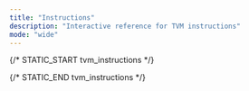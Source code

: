 ```yaml
---
title: "Instructions"
description: "Interactive reference for TVM instructions"
mode: "wide"
---
```



<TvmInstructionTable />

{/* STATIC_START tvm_instructions */}

<div hidden>
  #### `00` NOP

  Fift: NOP
  Description: Does nothing.
  Category: stack\_basic Stack Basic

  #### `0` XCHG\_0I

  Fift: s\[i] XCHG0
  Description: Interchanges `s0` with `s[i]`, `1 <= i <= 15`.
  Category: stack\_basic Stack Basic
  Alias: SWAP Same as `s1 XCHG0`.

  #### `1` XCHG\_1I

  Fift: s1 s\[i] XCHG
  Description: Interchanges `s1` with `s[i]`, `2 <= i <= 15`.
  Category: stack\_basic Stack Basic

  #### `2` PUSH

  Fift: s\[i] PUSH
  Description: Pushes a copy of the old `s[i]` into the stack.
  Category: stack\_basic Stack Basic
  Alias: DUP Same as `s0 PUSH`.
  Alias: OVER Same as `s1 PUSH`.

  #### `3` POP

  Fift: s\[i] POP
  Description: Pops the old `s0` value into the old `s[i]`.
  Category: stack\_basic Stack Basic
  Alias: DROP Same as `s0 POP`, discards the top-of-stack value.
  Alias: NIP Same as `s1 POP`.

  #### `4` XCHG3

  Fift: s\[i] s\[j] s\[k] XCHG3
  Description: Equivalent to `s2 s[i] XCHG` `s1 s[j] XCHG` `s[k] XCHG0`.
  Category: stack\_complex Stack Complex

  #### `7` PUSHINT\_4

  Fift: \[x] PUSHINT
  \[x] INT
  Description: Pushes integer `x` into the stack. `-5 <= x <= 10`.
  Here `i` equals four lower-order bits of `x` (`i=x mod 16`).
  Category: const\_int Const Int
  Alias: ZERO
  Alias: ONE
  Alias: TWO
  Alias: TEN
  Alias: TRUE

  #### `9` PUSHCONT\_SHORT

  Fift: \[builder] PUSHCONT
  \[builder] CONT
  Description: Pushes a continuation made from `builder`.
  _Details:_ Pushes an `x`-byte continuation for `0 <= x <= 15`.
  Category: const\_data Const Data

  #### `10` XCHG\_IJ

  Fift: s\[i] s\[j] XCHG
  Description: Interchanges `s[i]` with `s[j]`, `1 <= i < j <= 15`.
  Category: stack\_basic Stack Basic

  #### `11` XCHG\_0I\_LONG

  Fift: s0 \[ii] s() XCHG
  Description: Interchanges `s0` with `s[ii]`, `0 <= ii <= 255`.
  Category: stack\_basic Stack Basic

  #### `50` XCHG2

  Fift: s\[i] s\[j] XCHG2
  Description: Equivalent to `s1 s[i] XCHG` `s[j] XCHG0`.
  Category: stack\_complex Stack Complex

  #### `51` XCPU

  Fift: s\[i] s\[j] XCPU
  Description: Equivalent to `s[i] XCHG0` `s[j] PUSH`.
  Category: stack\_complex Stack Complex

  #### `52` PUXC

  Fift: s\[i] s\[j-1] PUXC
  Description: Equivalent to `s[i] PUSH` `SWAP` `s[j] XCHG0`.
  Category: stack\_complex Stack Complex

  #### `53` PUSH2

  Fift: s\[i] s\[j] PUSH2
  Description: Equivalent to `s[i] PUSH` `s[j+1] PUSH`.
  Category: stack\_complex Stack Complex

  #### `55` BLKSWAP

  Fift: \[i+1] \[j+1] BLKSWAP
  Description: Permutes two blocks `s[j+i+1] ... s[j+1]` and `s[j] ... s0`.
  `0 <= i,j <= 15`
  Equivalent to `[i+1] [j+1] REVERSE` `[j+1] 0 REVERSE` `[i+j+2] 0 REVERSE`.
  Category: stack\_complex Stack Complex
  Alias: ROT2 Rotates the three topmost pairs of stack entries.
  Alias: ROLL Rotates the top `i+1` stack entries.
  Equivalent to `1 [i+1] BLKSWAP`.
  Alias: ROLLREV Rotates the top `i+1` stack entries in the other direction.
  Equivalent to `[i+1] 1 BLKSWAP`.

  #### `56` PUSH\_LONG

  Fift: \[ii] s() PUSH
  Description: Pushes a copy of the old `s[ii]` into the stack.
  `0 <= ii <= 255`
  Category: stack\_complex Stack Complex

  #### `57` POP\_LONG

  Fift: \[ii] s() POP
  Description: Pops the old `s0` value into the old `s[ii]`.
  `0 <= ii <= 255`
  Category: stack\_complex Stack Complex

  #### `58` ROT

  Fift: ROT
  Description: Equivalent to `1 2 BLKSWAP` or to `s2 s1 XCHG2`.
  Category: stack\_complex Stack Complex

  #### `59` ROTREV

  Fift: ROTREV
  -ROT
  Description: Equivalent to `2 1 BLKSWAP` or to `s2 s2 XCHG2`.
  Category: stack\_complex Stack Complex

  #### `5A` SWAP2

  Fift: SWAP2
  2SWAP
  Description: Equivalent to `2 2 BLKSWAP` or to `s3 s2 XCHG2`.
  Category: stack\_complex Stack Complex

  #### `5B` DROP2

  Fift: DROP2
  2DROP
  Description: Equivalent to `DROP` `DROP`.
  Category: stack\_complex Stack Complex

  #### `5C` DUP2

  Fift: DUP2
  2DUP
  Description: Equivalent to `s1 s0 PUSH2`.
  Category: stack\_complex Stack Complex

  #### `5D` OVER2

  Fift: OVER2
  2OVER
  Description: Equivalent to `s3 s2 PUSH2`.
  Category: stack\_complex Stack Complex

  #### `5E` REVERSE

  Fift: \[i+2] \[j] REVERSE
  Description: Reverses the order of `s[j+i+1] ... s[j]`.
  Category: stack\_complex Stack Complex

  #### `5F` BLKPUSH

  Fift: \[i] \[j] BLKPUSH
  Description: Equivalent to `PUSH s(j)` performed `i` times.
  `1 <= i <= 15`, `0 <= j <= 15`.
  Category: stack\_complex Stack Complex

  #### `60` PICK

  Fift: PICK
  PUSHX
  Description: Pops integer `i` from the stack, then performs `s[i] PUSH`.
  Category: stack\_complex Stack Complex

  #### `61` ROLLX

  Fift: ROLLX
  Description: Pops integer `i` from the stack, then performs `1 [i] BLKSWAP`.
  Category: stack\_complex Stack Complex

  #### `62` -ROLLX

  Fift: -ROLLX
  ROLLREVX
  Description: Pops integer `i` from the stack, then performs `[i] 1 BLKSWAP`.
  Category: stack\_complex Stack Complex

  #### `63` BLKSWX

  Fift: BLKSWX
  Description: Pops integers `i`,`j` from the stack, then performs `[i] [j] BLKSWAP`.
  Category: stack\_complex Stack Complex

  #### `64` REVX

  Fift: REVX
  Description: Pops integers `i`,`j` from the stack, then performs `[i] [j] REVERSE`.
  Category: stack\_complex Stack Complex

  #### `65` DROPX

  Fift: DROPX
  Description: Pops integer `i` from the stack, then performs `[i] BLKDROP`.
  Category: stack\_complex Stack Complex

  #### `66` TUCK

  Fift: TUCK
  Description: Equivalent to `SWAP` `OVER` or to `s1 s1 XCPU`.
  Category: stack\_complex Stack Complex

  #### `67` XCHGX

  Fift: XCHGX
  Description: Pops integer `i` from the stack, then performs `s[i] XCHG`.
  Category: stack\_complex Stack Complex

  #### `68` DEPTH

  Fift: DEPTH
  Description: Pushes the current depth of the stack.
  Category: stack\_complex Stack Complex

  #### `69` CHKDEPTH

  Fift: CHKDEPTH
  Description: Pops integer `i` from the stack, then checks whether there are at least `i` elements, generating a stack underflow exception otherwise.
  Category: stack\_complex Stack Complex

  #### `6A` ONLYTOPX

  Fift: ONLYTOPX
  Description: Pops integer `i` from the stack, then removes all but the top `i` elements.
  Category: stack\_complex Stack Complex

  #### `6B` ONLYX

  Fift: ONLYX
  Description: Pops integer `i` from the stack, then leaves only the bottom `i` elements. Approximately equivalent to `DEPTH` `SWAP` `SUB` `DROPX`.
  Category: stack\_complex Stack Complex

  #### `6C` BLKDROP2

  Fift: \[i] \[j] BLKDROP2
  Description: Drops `i` stack elements under the top `j` elements.
  `1 <= i <= 15`, `0 <= j <= 15`
  Equivalent to `[i+j] 0 REVERSE` `[i] BLKDROP` `[j] 0 REVERSE`.
  Category: stack\_complex Stack Complex

  #### `6D` NULL

  Fift: NULL
  PUSHNULL
  Description: Pushes the only value of type _Null_.
  Category: tuple Tuple
  Alias: NEWDICT Returns a new empty dictionary.
  It is an alternative mnemonics for `PUSHNULL`.

  #### `6E` ISNULL

  Fift: ISNULL
  Description: Checks whether `x` is a _Null_, and returns `-1` or `0` accordingly.
  Category: tuple Tuple
  Alias: DICTEMPTY Checks whether dictionary `D` is empty, and returns `-1` or `0` accordingly.
  It is an alternative mnemonics for `ISNULL`.

  #### `80` PUSHINT\_8

  Fift: \[xx] PUSHINT
  \[xx] INT
  Description: Pushes integer `xx`. `-128 <= xx <= 127`.
  Category: const\_int Const Int

  #### `81` PUSHINT\_16

  Fift: \[xxxx] PUSHINT
  \[xxxx] INT
  Description: Pushes integer `xxxx`. `-2^15 <= xx < 2^15`.
  Category: const\_int Const Int

  #### `82` PUSHINT\_LONG

  Fift: \[xxx] PUSHINT
  \[xxx] INT
  Description: Pushes integer `xxx`.
  _Details:_ 5-bit `0 <= l <= 30` determines the length `n=8l+19` of signed big-endian integer `xxx`.
  The total length of this instruction is `l+4` bytes or `n+13=8l+32` bits.
  Category: const\_int Const Int

  #### `83` PUSHPOW2

  Fift: \[xx+1] PUSHPOW2
  Description: (Quietly) pushes `2^(xx+1)` for `0 <= xx <= 255`.
  `2^256` is a `NaN`.
  Category: const\_int Const Int

  #### `84` PUSHPOW2DEC

  Fift: \[xx+1] PUSHPOW2DEC
  Description: Pushes `2^(xx+1)-1` for `0 <= xx <= 255`.
  Category: const\_int Const Int

  #### `85` PUSHNEGPOW2

  Fift: \[xx+1] PUSHNEGPOW2
  Description: Pushes `-2^(xx+1)` for `0 <= xx <= 255`.
  Category: const\_int Const Int

  #### `88` PUSHREF

  Fift: \[ref] PUSHREF
  Description: Pushes the reference `ref` into the stack.
  _Details:_ Pushes the first reference of `cc.code` into the stack as a _Cell_ (and removes this reference from the current continuation).
  Category: const\_data Const Data

  #### `89` PUSHREFSLICE

  Fift: \[ref] PUSHREFSLICE
  Description: Similar to `PUSHREF`, but converts the cell into a _Slice_.
  Category: const\_data Const Data

  #### `8A` PUSHREFCONT

  Fift: \[ref] PUSHREFCONT
  Description: Similar to `PUSHREFSLICE`, but makes a simple ordinary _Continuation_ out of the cell.
  Category: const\_data Const Data

  #### `8B` PUSHSLICE

  Fift: \[slice] PUSHSLICE
  \[slice] SLICE
  Description: Pushes the slice `slice` into the stack.
  _Details:_ Pushes the (prefix) subslice of `cc.code` consisting of its first `8x+4` bits and no references (i.e., essentially a bitstring), where `0 <= x <= 15`.
  A completion tag is assumed, meaning that all trailing zeroes and the last binary one (if present) are removed from this bitstring.
  If the original bitstring consists only of zeroes, an empty slice will be pushed.
  Category: const\_data Const Data

  #### `8C` PUSHSLICE\_REFS

  Fift: \[slice] PUSHSLICE
  \[slice] SLICE
  Description: Pushes the slice `slice` into the stack.
  _Details:_ Pushes the (prefix) subslice of `cc.code` consisting of its first `1 <= r+1 <= 4` references and up to first `8xx+1` bits of data, with `0 <= xx <= 31`.
  A completion tag is also assumed.
  Category: const\_data Const Data

  #### `8D` PUSHSLICE\_LONG

  Fift: \[slice] PUSHSLICE
  \[slice] SLICE
  Description: Pushes the slice `slice` into the stack.
  _Details:_ Pushes the subslice of `cc.code` consisting of `0 <= r <= 4` references and up to `8xx+6` bits of data, with `0 <= xx <= 127`.
  A completion tag is assumed.
  Category: const\_data Const Data

  #### `A0` ADD

  Fift: ADD
  Description:
  Category: arithm\_basic Arithm Basic

  #### `A1` SUB

  Fift: SUB
  Description:
  Category: arithm\_basic Arithm Basic

  #### `A2` SUBR

  Fift: SUBR
  Description: Equivalent to `SWAP` `SUB`.
  Category: arithm\_basic Arithm Basic

  #### `A3` NEGATE

  Fift: NEGATE
  Description: Equivalent to `-1 MULCONST` or to `ZERO SUBR`.
  Notice that it triggers an integer overflow exception if `x=-2^256`.
  Category: arithm\_basic Arithm Basic

  #### `A4` INC

  Fift: INC
  Description: Equivalent to `1 ADDCONST`.
  Category: arithm\_basic Arithm Basic

  #### `A5` DEC

  Fift: DEC
  Description: Equivalent to `-1 ADDCONST`.
  Category: arithm\_basic Arithm Basic

  #### `A6` ADDCONST

  Fift: \[cc] ADDCONST
  \[cc] ADDINT
  \[-cc] SUBCONST
  \[-cc] SUBINT
  Description: `-128 <= cc <= 127`.
  Category: arithm\_basic Arithm Basic

  #### `A7` MULCONST

  Fift: \[cc] MULCONST
  \[cc] MULINT
  Description: `-128 <= cc <= 127`.
  Category: arithm\_basic Arithm Basic

  #### `A8` MUL

  Fift: MUL
  Description:
  Category: arithm\_basic Arithm Basic

  #### `AA` LSHIFT

  Fift: \[cc+1] LSHIFT#
  Description: `0 <= cc <= 255`
  Category: arithm\_logical Arithm Logical

  #### `AB` RSHIFT

  Fift: \[cc+1] RSHIFT#
  Description: `0 <= cc <= 255`
  Category: arithm\_logical Arithm Logical

  #### `AC` LSHIFT\_VAR

  Fift: LSHIFT
  Description: `0 <= y <= 1023`
  Category: arithm\_logical Arithm Logical

  #### `AD` RSHIFT\_VAR

  Fift: RSHIFT
  Description: `0 <= y <= 1023`
  Category: arithm\_logical Arithm Logical

  #### `AE` POW2

  Fift: POW2
  Description: `0 <= y <= 1023`
  Equivalent to `ONE` `SWAP` `LSHIFT`.
  Category: arithm\_logical Arithm Logical

  #### `B0` AND

  Fift: AND
  Description: Bitwise and of two signed integers `x` and `y`, sign-extended to infinity.
  Category: arithm\_logical Arithm Logical

  #### `B1` OR

  Fift: OR
  Description: Bitwise or of two integers.
  Category: arithm\_logical Arithm Logical

  #### `B2` XOR

  Fift: XOR
  Description: Bitwise xor of two integers.
  Category: arithm\_logical Arithm Logical

  #### `B3` NOT

  Fift: NOT
  Description: Bitwise not of an integer.
  Category: arithm\_logical Arithm Logical

  #### `B4` FITS

  Fift: \[cc+1] FITS
  Description: Checks whether `x` is a `cc+1`-bit signed integer for `0 <= cc <= 255` (i.e., whether `-2^cc <= x < 2^cc`).
  If not, either triggers an integer overflow exception, or replaces `x` with a `NaN` (quiet version).
  Category: arithm\_logical Arithm Logical
  Alias: CHKBOOL Checks whether `x` is a ''boolean value'' (i.e., either 0 or -1).

  #### `B5` UFITS

  Fift: \[cc+1] UFITS
  Description: Checks whether `x` is a `cc+1`-bit unsigned integer for `0 <= cc <= 255` (i.e., whether `0 <= x < 2^(cc+1)`).
  Category: arithm\_logical Arithm Logical
  Alias: CHKBIT Checks whether `x` is a binary digit (i.e., zero or one).

  #### `B8` SGN

  Fift: SGN
  Description: Computes the sign of an integer `x`:
  `-1` if `x<0`, `0` if `x=0`, `1` if `x>0`.
  Category: compare\_int Compare Int

  #### `B9` LESS

  Fift: LESS
  Description: Returns `-1` if `x<y`, `0` otherwise.
  Category: compare\_int Compare Int

  #### `BA` EQUAL

  Fift: EQUAL
  Description: Returns `-1` if `x=y`, `0` otherwise.
  Category: compare\_int Compare Int

  #### `BB` LEQ

  Fift: LEQ
  Description:
  Category: compare\_int Compare Int

  #### `BC` GREATER

  Fift: GREATER
  Description:
  Category: compare\_int Compare Int

  #### `BD` NEQ

  Fift: NEQ
  Description: Equivalent to `EQUAL` `NOT`.
  Category: compare\_int Compare Int

  #### `BE` GEQ

  Fift: GEQ
  Description: Equivalent to `LESS` `NOT`.
  Category: compare\_int Compare Int

  #### `BF` CMP

  Fift: CMP
  Description: Computes the sign of `x-y`:
  `-1` if `x<y`, `0` if `x=y`, `1` if `x>y`.
  No integer overflow can occur here unless `x` or `y` is a `NaN`.
  Category: compare\_int Compare Int

  #### `C0` EQINT

  Fift: \[yy] EQINT
  Description: Returns `-1` if `x=yy`, `0` otherwise.
  `-2^7 <= yy < 2^7`.
  Category: compare\_int Compare Int
  Alias: ISZERO Checks whether an integer is zero. Corresponds to Forth's `0=`.

  #### `C1` LESSINT

  Fift: \[yy] LESSINT
  \[yy-1] LEQINT
  Description: Returns `-1` if `x<yy`, `0` otherwise.
  `-2^7 <= yy < 2^7`.
  Category: compare\_int Compare Int
  Alias: ISNEG Checks whether an integer is negative. Corresponds to Forth's `0<`.
  Alias: ISNPOS Checks whether an integer is non-positive.

  #### `C2` GTINT

  Fift: \[yy] GTINT
  \[yy+1] GEQINT
  Description: Returns `-1` if `x>yy`, `0` otherwise.
  `-2^7 <= yy < 2^7`.
  Category: compare\_int Compare Int
  Alias: ISPOS Checks whether an integer is positive. Corresponds to Forth's `0>`.
  Alias: ISNNEG Checks whether an integer is non-negative.

  #### `C3` NEQINT

  Fift: \[yy] NEQINT
  Description: Returns `-1` if `x!=yy`, `0` otherwise.
  `-2^7 <= yy < 2^7`.
  Category: compare\_int Compare Int

  #### `C4` ISNAN

  Fift: ISNAN
  Description: Checks whether `x` is a `NaN`.
  Category: compare\_int Compare Int

  #### `C5` CHKNAN

  Fift: CHKNAN
  Description: Throws an arithmetic overflow exception if `x` is a `NaN`.
  Category: compare\_int Compare Int

  #### `C8` NEWC

  Fift: NEWC
  Description: Creates a new empty _Builder_.
  Category: cell\_build Cell Build

  #### `C9` ENDC

  Fift: ENDC
  Description: Converts a _Builder_ into an ordinary _Cell_.
  Category: cell\_build Cell Build

  #### `CA` STI

  Fift: \[cc+1] STI
  Description: Stores a signed `cc+1`-bit integer `x` into _Builder_ `b` for `0 <= cc <= 255`, throws a range check exception if `x` does not fit into `cc+1` bits.
  Category: cell\_build Cell Build

  #### `CB` STU

  Fift: \[cc+1] STU
  Description: Stores an unsigned `cc+1`-bit integer `x` into _Builder_ `b`. In all other respects it is similar to `STI`.
  Category: cell\_build Cell Build

  #### `CC` STREF

  Fift: STREF
  Description: Stores a reference to _Cell_ `c` into _Builder_ `b`.
  Category: cell\_build Cell Build

  #### `CD` STBREFR

  Fift: STBREFR
  ENDCST
  Description: Equivalent to `ENDC` `SWAP` `STREF`.
  Category: cell\_build Cell Build

  #### `CE` STSLICE

  Fift: STSLICE
  Description: Stores _Slice_ `s` into _Builder_ `b`.
  Category: cell\_build Cell Build
  Alias: STDICTS Stores a _Slice_-represented dictionary `s` into _Builder_ `b`.
  It is actually a synonym for `STSLICE`.

  #### `D0` CTOS

  Fift: CTOS
  Description: Converts a _Cell_ into a _Slice_. Notice that `c` must be either an ordinary cell, or an exotic cell which is automatically _loaded_ to yield an ordinary cell `c'`, converted into a _Slice_ afterwards.
  Category: cell\_parse Cell Parse

  #### `D1` ENDS

  Fift: ENDS
  Description: Removes a _Slice_ `s` from the stack, and throws an exception if it is not empty.
  Category: cell\_parse Cell Parse

  #### `D2` LDI

  Fift: \[cc+1] LDI
  Description: Loads (i.e., parses) a signed `cc+1`-bit integer `x` from _Slice_ `s`, and returns the remainder of `s` as `s'`.
  Category: cell\_parse Cell Parse

  #### `D3` LDU

  Fift: \[cc+1] LDU
  Description: Loads an unsigned `cc+1`-bit integer `x` from _Slice_ `s`.
  Category: cell\_parse Cell Parse

  #### `D4` LDREF

  Fift: LDREF
  Description: Loads a cell reference `c` from `s`.
  Category: cell\_parse Cell Parse

  #### `D5` LDREFRTOS

  Fift: LDREFRTOS
  Description: Equivalent to `LDREF` `SWAP` `CTOS`.
  Category: cell\_parse Cell Parse

  #### `D6` LDSLICE

  Fift: \[cc+1] LDSLICE
  Description: Cuts the next `cc+1` bits of `s` into a separate _Slice_ `s''`.
  Category: cell\_parse Cell Parse

  #### `D8` EXECUTE

  Fift: EXECUTE
  CALLX
  Description: _Calls_, or _executes_, continuation `c`.
  Category: cont\_basic Cont Basic

  #### `D9` JMPX

  Fift: JMPX
  Description: _Jumps_, or transfers control, to continuation `c`.
  The remainder of the previous current continuation `cc` is discarded.
  Category: cont\_basic Cont Basic

  #### `DA` CALLXARGS

  Fift: \[p] \[r] CALLXARGS
  Description: _Calls_ continuation `c` with `p` parameters and expecting `r` return values
  `0 <= p <= 15`, `0 <= r <= 15`
  Category: cont\_basic Cont Basic

  #### `DC` IFRET

  Fift: IFRET
  IFNOT:
  Description: Performs a `RET`, but only if integer `f` is non-zero. If `f` is a `NaN`, throws an integer overflow exception.
  Category: cont\_conditional Cont Conditional

  #### `DD` IFNOTRET

  Fift: IFNOTRET
  IF:
  Description: Performs a `RET`, but only if integer `f` is zero.
  Category: cont\_conditional Cont Conditional

  #### `DE` IF

  Fift: IF
  Description: Performs `EXECUTE` for `c` (i.e., _executes_ `c`), but only if integer `f` is non-zero. Otherwise simply discards both values.
  Category: cont\_conditional Cont Conditional

  #### `DF` IFNOT

  Fift: IFNOT
  Description: Executes continuation `c`, but only if integer `f` is zero. Otherwise simply discards both values.
  Category: cont\_conditional Cont Conditional

  #### `E0` IFJMP

  Fift: IFJMP
  Description: Jumps to `c` (similarly to `JMPX`), but only if `f` is non-zero.
  Category: cont\_conditional Cont Conditional

  #### `E1` IFNOTJMP

  Fift: IFNOTJMP
  Description: Jumps to `c` (similarly to `JMPX`), but only if `f` is zero.
  Category: cont\_conditional Cont Conditional

  #### `E2` IFELSE

  Fift: IFELSE
  Description: If integer `f` is non-zero, executes `c`, otherwise executes `c'`. Equivalent to `CONDSELCHK` `EXECUTE`.
  Category: cont\_conditional Cont Conditional

  #### `E4` REPEAT

  Fift: REPEAT
  Description: Executes continuation `c` `n` times, if integer `n` is non-negative. If `n>=2^31` or `n<-2^31`, generates a range check exception.
  Notice that a `RET` inside the code of `c` works as a `continue`, not as a `break`. One should use either alternative (experimental) loops or alternative `RETALT` (along with a `SETEXITALT` before the loop) to `break` out of a loop.
  Category: cont\_loops Cont Loops

  #### `E5` REPEATEND

  Fift: REPEATEND
  REPEAT:
  Description: Similar to `REPEAT`, but it is applied to the current continuation `cc`.
  Category: cont\_loops Cont Loops

  #### `E6` UNTIL

  Fift: UNTIL
  Description: Executes continuation `c`, then pops an integer `x` from the resulting stack. If `x` is zero, performs another iteration of this loop. The actual implementation of this primitive involves an extraordinary continuation `ec_until` with its arguments set to the body of the loop (continuation `c`) and the original current continuation `cc`. This extraordinary continuation is then saved into the savelist of `c` as `c.c0` and the modified `c` is then executed. The other loop primitives are implemented similarly with the aid of suitable extraordinary continuations.
  Category: cont\_loops Cont Loops

  #### `E7` UNTILEND

  Fift: UNTILEND
  UNTIL:
  Description: Similar to `UNTIL`, but executes the current continuation `cc` in a loop. When the loop exit condition is satisfied, performs a `RET`.
  Category: cont\_loops Cont Loops

  #### `E8` WHILE

  Fift: WHILE
  Description: Executes `c'` and pops an integer `x` from the resulting stack. If `x` is zero, exists the loop and transfers control to the original `cc`. If `x` is non-zero, executes `c`, and then begins a new iteration.
  Category: cont\_loops Cont Loops

  #### `E9` WHILEEND

  Fift: WHILEEND
  Description: Similar to `WHILE`, but uses the current continuation `cc` as the loop body.
  Category: cont\_loops Cont Loops

  #### `EA` AGAIN

  Fift: AGAIN
  Description: Similar to `REPEAT`, but executes `c` infinitely many times. A `RET` only begins a new iteration of the infinite loop, which can be exited only by an exception, or a `RETALT` (or an explicit `JMPX`).
  Category: cont\_loops Cont Loops

  #### `EB` AGAINEND

  Fift: AGAINEND
  AGAIN:
  Description: Similar to `AGAIN`, but performed with respect to the current continuation `cc`.
  Category: cont\_loops Cont Loops

  #### `EC` SETCONTARGS\_N

  Fift: \[r] \[n] SETCONTARGS
  Description: Pushes `0 <= r <= 15` values `x_1...x_r` into the stack of (a copy of) the continuation `c`, starting with `x_1`. When `n` is 15 (-1 in Fift notation), does nothing with `c.nargs`. For `0 <= n <= 14`, sets `c.nargs` to the final size of the stack of `c'` plus `n`. In other words, transforms `c` into a _closure_ or a _partially applied function_, with `0 <= n <= 14` arguments missing.
  Category: cont\_stack Cont Stack
  Alias: SETNUMARGS Sets `c.nargs` to `n` plus the current depth of `c`'s stack, where `0 <= n <= 14`. If `c.nargs` is already set to a non-negative value, does nothing.
  Alias: SETCONTARGS Pushes `0 <= r <= 15` values `x_1...x_r` into the stack of (a copy of) the continuation `c`, starting with `x_1`. If the final depth of `c`'s stack turns out to be greater than `c.nargs`, a stack overflow exception is generated.

  #### `EE` BLESSARGS

  Fift: \[r] \[n] BLESSARGS
  Description: `0 <= r <= 15`, `-1 <= n <= 14`
  Equivalent to `BLESS` `[r] [n] SETCONTARGS`.
  The value of `n` is represented inside the instruction by the 4-bit integer `n mod 16`.
  Category: cont\_create Cont Create
  Alias: BLESSNUMARGS Also transforms a _Slice_ `s` into a _Continuation_ `c`, but sets `c.nargs` to `0 <= n <= 14`.

  #### `F0` CALLDICT

  Fift: \[nn] CALL
  \[nn] CALLDICT
  Description: Calls the continuation in `c3`, pushing integer `0 <= nn <= 255` into its stack as an argument.
  Approximately equivalent to `[nn] PUSHINT` `c3 PUSHCTR` `EXECUTE`.
  Category: cont\_dict Cont Dict

  #### `F3` TRYARGS

  Fift: \[p] \[r] TRYARGS
  Description: Similar to `TRY`, but with `[p] [r] CALLXARGS` internally used instead of `EXECUTE`.
  In this way, all but the top `0 <= p <= 15` stack elements will be saved into current continuation's stack, and then restored upon return from either `c` or `c'`, with the top `0 <= r <= 15` values of the resulting stack of `c` or `c'` copied as return values.
  Category: exceptions Exceptions

  #### `FE` DEBUG

  Fift: \&#123i\*16+j\&#125 DEBUG
  Description:
  Category: debug Debug
  Alias: DUMPSTK Dumps the stack (at most the top 255 values) and shows the total stack depth. Does nothing on production versions of TVM.
  Alias: STRDUMP Dumps slice with length divisible by 8 from top of stack as a string. Does nothing on production versions of TVM.
  Alias: DUMP Dumps slice with length divisible by 8 from top of stack as a string. Does nothing on production versions of TVM.

  #### `FF` SETCP

  Fift: \[nn] SETCP
  Description: Selects TVM codepage `0 <= nn < 240`. If the codepage is not supported, throws an invalid opcode exception.
  Category: codepage Codepage
  Alias: SETCP0 Selects TVM (test) codepage zero as described in this document.

  #### `540` XCHG3\_ALT

  Fift: s\[i] s\[j] s\[k] XCHG3\_l
  Description: Long form of `XCHG3`.
  Category: stack\_complex Stack Complex

  #### `541` XC2PU

  Fift: s\[i] s\[j] s\[k] XC2PU
  Description: Equivalent to `s[i] s[j] XCHG2` `s[k] PUSH`.
  Category: stack\_complex Stack Complex

  #### `542` XCPUXC

  Fift: s\[i] s\[j] s\[k-1] XCPUXC
  Description: Equivalent to `s1 s[i] XCHG` `s[j] s[k-1] PUXC`.
  Category: stack\_complex Stack Complex

  #### `543` XCPU2

  Fift: s\[i] s\[j] s\[k] XCPU2
  Description: Equivalent to `s[i] XCHG0` `s[j] s[k] PUSH2`.
  Category: stack\_complex Stack Complex

  #### `544` PUXC2

  Fift: s\[i] s\[j-1] s\[k-1] PUXC2
  Description: Equivalent to `s[i] PUSH` `s2 XCHG0` `s[j] s[k] XCHG2`.
  Category: stack\_complex Stack Complex

  #### `545` PUXCPU

  Fift: s\[i] s\[j-1] s\[k-1] PUXCPU
  Description: Equivalent to `s[i] s[j-1] PUXC` `s[k] PUSH`.
  Category: stack\_complex Stack Complex

  #### `546` PU2XC

  Fift: s\[i] s\[j-1] s\[k-2] PU2XC
  Description: Equivalent to `s[i] PUSH` `SWAP` `s[j] s[k-1] PUXC`.
  Category: stack\_complex Stack Complex

  #### `547` PUSH3

  Fift: s\[i] s\[j] s\[k] PUSH3
  Description: Equivalent to `s[i] PUSH` `s[j+1] s[k+1] PUSH2`.
  Category: stack\_complex Stack Complex

  #### `5F0` BLKDROP

  Fift: \[i] BLKDROP
  Description: Equivalent to `DROP` performed `i` times.
  Category: stack\_complex Stack Complex

  #### `6F0` TUPLE

  Fift: \[n] TUPLE
  Description: Creates a new _Tuple_ `t=(x_1, ... ,x_n)` containing `n` values `x_1`,..., `x_n`.
  `0 <= n <= 15`
  Category: tuple Tuple
  Alias: NIL Pushes the only _Tuple_ `t=()` of length zero.
  Alias: SINGLE Creates a singleton `t:=(x)`, i.e., a _Tuple_ of length one.
  Alias: PAIR Creates pair `t:=(x,y)`.
  Alias: TRIPLE Creates triple `t:=(x,y,z)`.

  #### `6F1` INDEX

  Fift: \[k] INDEX
  Description: Returns the `k`-th element of a _Tuple_ `t`.
  `0 <= k <= 15`.
  Category: tuple Tuple
  Alias: FIRST Returns the first element of a _Tuple_.
  Alias: SECOND Returns the second element of a _Tuple_.
  Alias: THIRD Returns the third element of a _Tuple_.

  #### `6F2` UNTUPLE

  Fift: \[n] UNTUPLE
  Description: Unpacks a _Tuple_ `t=(x_1,...,x_n)` of length equal to `0 <= n <= 15`.
  If `t` is not a _Tuple_, or if `|t| != n`, a type check exception is thrown.
  Category: tuple Tuple
  Alias: UNSINGLE Unpacks a singleton `t=(x)`.
  Alias: UNPAIR Unpacks a pair `t=(x,y)`.
  Alias: UNTRIPLE Unpacks a triple `t=(x,y,z)`.

  #### `6F3` UNPACKFIRST

  Fift: \[k] UNPACKFIRST
  Description: Unpacks first `0 <= k <= 15` elements of a _Tuple_ `t`.
  If `|t|<k`, throws a type check exception.
  Category: tuple Tuple
  Alias: CHKTUPLE Checks whether `t` is a _Tuple_. If not, throws a type check exception.

  #### `6F4` EXPLODE

  Fift: \[n] EXPLODE
  Description: Unpacks a _Tuple_ `t=(x_1,...,x_m)` and returns its length `m`, but only if `m <= n <= 15`. Otherwise throws a type check exception.
  Category: tuple Tuple

  #### `6F5` SETINDEX

  Fift: \[k] SETINDEX
  Description: Computes _Tuple_ `t'` that differs from `t` only at position `t'_&#123k+1&#125`, which is set to `x`.
  `0 <= k <= 15`
  If `k >= |t|`, throws a range check exception.
  Category: tuple Tuple
  Alias: SETFIRST Sets the first component of _Tuple_ `t` to `x` and returns the resulting _Tuple_ `t'`.
  Alias: SETSECOND Sets the second component of _Tuple_ `t` to `x` and returns the resulting _Tuple_ `t'`.
  Alias: SETTHIRD Sets the third component of _Tuple_ `t` to `x` and returns the resulting _Tuple_ `t'`.

  #### `6F6` INDEXQ

  Fift: \[k] INDEXQ
  Description: Returns the `k`-th element of a _Tuple_ `t`, where `0 <= k <= 15`. In other words, returns `x_&#123k+1&#125` if `t=(x_1,...,x_n)`. If `k>=n`, or if `t` is _Null_, returns a _Null_ instead of `x`.
  Category: tuple Tuple
  Alias: FIRSTQ Returns the first element of a _Tuple_.
  Alias: SECONDQ Returns the second element of a _Tuple_.
  Alias: THIRDQ Returns the third element of a _Tuple_.

  #### `6F7` SETINDEXQ

  Fift: \[k] SETINDEXQ
  Description: Sets the `k`-th component of _Tuple_ `t` to `x`, where `0 <= k < 16`, and returns the resulting _Tuple_ `t'`.
  If `|t| <= k`, first extends the original _Tuple_ to length `n'=k+1` by setting all new components to _Null_. If the original value of `t` is _Null_, treats it as an empty _Tuple_. If `t` is not _Null_ or _Tuple_, throws an exception. If `x` is _Null_ and either `|t| <= k` or `t` is _Null_, then always returns `t'=t` (and does not consume tuple creation gas).
  Category: tuple Tuple
  Alias: SETFIRSTQ Sets the first component of _Tuple_ `t` to `x` and returns the resulting _Tuple_ `t'`.
  Alias: SETSECONDQ Sets the second component of _Tuple_ `t` to `x` and returns the resulting _Tuple_ `t'`.
  Alias: SETTHIRDQ Sets the third component of _Tuple_ `t` to `x` and returns the resulting _Tuple_ `t'`.

  #### `6FB` INDEX2

  Fift: \[i] \[j] INDEX2
  Description: Recovers `x=(t_&#123i+1&#125)_&#123j+1&#125` for `0 <= i,j <= 3`.
  Equivalent to `[i] INDEX` `[j] INDEX`.
  Category: tuple Tuple
  Alias: CADR Recovers `x=(t_2)_1`.
  Alias: CDDR Recovers `x=(t_2)_2`.

  #### `DB0` CALLXARGS\_VAR

  Fift: \[p] -1 CALLXARGS
  Description: _Calls_ continuation `c` with `0 <= p <= 15` parameters, expecting an arbitrary number of return values.
  Category: cont\_basic Cont Basic

  #### `DB1` JMPXARGS

  Fift: \[p] JMPXARGS
  Description: _Jumps_ to continuation `c`, passing only the top `0 <= p <= 15` values from the current stack to it (the remainder of the current stack is discarded).
  Category: cont\_basic Cont Basic

  #### `DB2` RETARGS

  Fift: \[r] RETARGS
  Description: _Returns_ to `c0`, with `0 <= r <= 15` return values taken from the current stack.
  Category: cont\_basic Cont Basic

  #### `DB4` RUNVM

  Fift: flags RUNVM
  Description: Runs child VM with code `code` and stack `x_1...x_n`. Returns the resulting stack `x'_1...x'_m` and exitcode. Other arguments and return values are enabled by flags.
  Category: cont\_basic Cont Basic

  #### `ED0` RETURNARGS

  Fift: \[p] RETURNARGS
  Description: Leaves only the top `0 <= p <= 15` values in the current stack (somewhat similarly to `ONLYTOPX`), with all the unused bottom values not discarded, but saved into continuation `c0` in the same way as `SETCONTARGS` does.
  Category: cont\_stack Cont Stack

  #### `ED4` PUSHCTR

  Fift: c\[i] PUSHCTR
  c\[i] PUSH
  Description: Pushes the current value of control register `c(i)`. If the control register is not supported in the current codepage, or if it does not have a value, an exception is triggered.
  Category: cont\_registers Cont Registers
  Alias: PUSHROOT Pushes the ''global data root'' cell reference, thus enabling access to persistent smart-contract data.

  #### `ED5` POPCTR

  Fift: c\[i] POPCTR
  c\[i] POP
  Description: Pops a value `x` from the stack and stores it into control register `c(i)`, if supported in the current codepage. Notice that if a control register accepts only values of a specific type, a type-checking exception may occur.
  Category: cont\_registers Cont Registers
  Alias: POPROOT Sets the ''global data root'' cell reference, thus allowing modification of persistent smart-contract data.

  #### `ED6` SETCONTCTR

  Fift: c\[i] SETCONT
  c\[i] SETCONTCTR
  Description: Stores `x` into the savelist of continuation `c` as `c(i)`, and returns the resulting continuation `c'`. Almost all operations with continuations may be expressed in terms of `SETCONTCTR`, `POPCTR`, and `PUSHCTR`.
  Category: cont\_registers Cont Registers

  #### `ED7` SETRETCTR

  Fift: c\[i] SETRETCTR
  Description: Equivalent to `c0 PUSHCTR` `c[i] SETCONTCTR` `c0 POPCTR`.
  Category: cont\_registers Cont Registers

  #### `ED8` SETALTCTR

  Fift: c\[i] SETALTCTR
  Description: Equivalent to `c1 PUSHCTR` `c[i] SETCONTCTR` `c1 POPCTR`.
  Category: cont\_registers Cont Registers

  #### `ED9` POPSAVE

  Fift: c\[i] POPSAVE
  c\[i] POPCTRSAVE
  Description: Similar to `c[i] POPCTR`, but also saves the old value of `c[i]` into continuation `c0`.
  Equivalent (up to exceptions) to `c[i] SAVECTR` `c[i] POPCTR`.
  Category: cont\_registers Cont Registers

  #### `EDA` SAVE

  Fift: c\[i] SAVE
  c\[i] SAVECTR
  Description: Saves the current value of `c(i)` into the savelist of continuation `c0`. If an entry for `c[i]` is already present in the savelist of `c0`, nothing is done. Equivalent to `c[i] PUSHCTR` `c[i] SETRETCTR`.
  Category: cont\_registers Cont Registers

  #### `EDB` SAVEALT

  Fift: c\[i] SAVEALT
  c\[i] SAVEALTCTR
  Description: Similar to `c[i] SAVE`, but saves the current value of `c[i]` into the savelist of `c1`, not `c0`.
  Category: cont\_registers Cont Registers

  #### `EDC` SAVEBOTH

  Fift: c\[i] SAVEBOTH
  c\[i] SAVEBOTHCTR
  Description: Equivalent to `c[i] SAVE` `c[i] SAVEALT`.
  Category: cont\_registers Cont Registers

  #### `F82` GETPARAM

  Fift: \[i] GETPARAM
  Description: Returns the `i`-th parameter from the _Tuple_ provided at `c7` for `0 <= i <= 15`. Equivalent to `c7 PUSHCTR` `FIRST` `[i] INDEX`.
  If one of these internal operations fails, throws an appropriate type checking or range checking exception.
  Category: app\_config App Config
  Alias: NOW Returns the current Unix time as an _Integer_. If it is impossible to recover the requested value starting from `c7`, throws a type checking or range checking exception as appropriate.
  Equivalent to `3 GETPARAM`.
  Alias: BLOCKLT Returns the starting logical time of the current block.
  Equivalent to `4 GETPARAM`.
  Alias: LTIME Returns the logical time of the current transaction.
  Equivalent to `5 GETPARAM`.
  Alias: RANDSEED Returns the current random seed as an unsigned 256-bit _Integer_.
  Equivalent to `6 GETPARAM`.
  Alias: BALANCE Returns the remaining balance of the smart contract as a _Tuple_ consisting of an _Integer_ (the remaining Gram balance in nanograms) and a _Maybe Cell_ (a dictionary with 32-bit keys representing the balance of ''extra currencies'').
  Equivalent to `7 GETPARAM`.
  Note that `RAW` primitives such as `SENDRAWMSG` do not update this field.
  Alias: MYADDR Returns the internal address of the current smart contract as a _Slice_ with a `MsgAddressInt`. If necessary, it can be parsed further using primitives such as `PARSEMSGADDR` or `REWRITESTDADDR`.
  Equivalent to `8 GETPARAM`.
  Alias: CONFIGROOT Returns the _Maybe Cell_ `D` with the current global configuration dictionary. Equivalent to `9 GETPARAM `.
  Alias: MYCODE Retrieves code of smart-contract from c7. Equivalent to `10 GETPARAM `.
  Alias: INCOMINGVALUE Retrieves value of incoming message from c7. Equivalent to `11 GETPARAM `.
  Alias: STORAGEFEES Retrieves value of storage phase fees from c7. Equivalent to `12 GETPARAM `.
  Alias: PREVBLOCKSINFOTUPLE Retrives PrevBlocksInfo: `[last_mc_blocks, prev_key_block]` from c7. Equivalent to `13 GETPARAM `.

  #### `FEF` DEBUGSTR

  Fift: \&#123string\&#125 DEBUGSTR
  \&#123string\&#125 \&#123x\&#125 DEBUGSTRI
  Description: `0 <= n < 16`. Length of `ssss` is `n+1` bytes.
  `&#123string&#125` is a [string literal](https://github.com/Piterden/TON-docs/blob/master/Fift.%20A%20Brief%20Introduction.md#user-content-29-string-literals).
  `DEBUGSTR`: `ssss` is the given string.
  `DEBUGSTRI`: `ssss` is one-byte integer `0 <= x <= 255` followed by the given string.
  Category: debug Debug

  #### `FFF` SETCP\_SPECIAL

  Fift: \[z-16] SETCP
  Description: Selects TVM codepage `z-16` for `1 <= z <= 15`. Negative codepages `-13...-1` are reserved for restricted versions of TVM needed to validate runs of TVM in other codepages. Negative codepage `-14` is reserved for experimental codepages, not necessarily compatible between different TVM implementations, and should be disabled in the production versions of TVM.
  Category: codepage Codepage

  #### `6F80` TUPLEVAR

  Fift: TUPLEVAR
  Description: Creates a new _Tuple_ `t` of length `n` similarly to `TUPLE`, but with `0 <= n <= 255` taken from the stack.
  Category: tuple Tuple

  #### `6F81` INDEXVAR

  Fift: INDEXVAR
  Description: Similar to `k INDEX`, but with `0 <= k <= 254` taken from the stack.
  Category: tuple Tuple

  #### `6F82` UNTUPLEVAR

  Fift: UNTUPLEVAR
  Description: Similar to `n UNTUPLE`, but with `0 <= n <= 255` taken from the stack.
  Category: tuple Tuple

  #### `6F83` UNPACKFIRSTVAR

  Fift: UNPACKFIRSTVAR
  Description: Similar to `n UNPACKFIRST`, but with `0 <= n <= 255` taken from the stack.
  Category: tuple Tuple

  #### `6F84` EXPLODEVAR

  Fift: EXPLODEVAR
  Description: Similar to `n EXPLODE`, but with `0 <= n <= 255` taken from the stack.
  Category: tuple Tuple

  #### `6F85` SETINDEXVAR

  Fift: SETINDEXVAR
  Description: Similar to `k SETINDEX`, but with `0 <= k <= 254` taken from the stack.
  Category: tuple Tuple

  #### `6F86` INDEXVARQ

  Fift: INDEXVARQ
  Description: Similar to `n INDEXQ`, but with `0 <= k <= 254` taken from the stack.
  Category: tuple Tuple

  #### `6F87` SETINDEXVARQ

  Fift: SETINDEXVARQ
  Description: Similar to `k SETINDEXQ`, but with `0 <= k <= 254` taken from the stack.
  Category: tuple Tuple

  #### `6F88` TLEN

  Fift: TLEN
  Description: Returns the length of a _Tuple_.
  Category: tuple Tuple

  #### `6F89` QTLEN

  Fift: QTLEN
  Description: Similar to `TLEN`, but returns `-1` if `t` is not a _Tuple_.
  Category: tuple Tuple

  #### `6F8A` ISTUPLE

  Fift: ISTUPLE
  Description: Returns `-1` or `0` depending on whether `t` is a _Tuple_.
  Category: tuple Tuple

  #### `6F8B` LAST

  Fift: LAST
  Description: Returns the last element of a non-empty _Tuple_ `t`.
  Category: tuple Tuple

  #### `6F8C` TPUSH

  Fift: TPUSH
  COMMA
  Description: Appends a value `x` to a _Tuple_ `t=(x_1,...,x_n)`, but only if the resulting _Tuple_ `t'=(x_1,...,x_n,x)` is of length at most 255. Otherwise throws a type check exception.
  Category: tuple Tuple

  #### `6F8D` TPOP

  Fift: TPOP
  Description: Detaches the last element `x=x_n` from a non-empty _Tuple_ `t=(x_1,...,x_n)`, and returns both the resulting _Tuple_ `t'=(x_1,...,x_&#123n-1&#125)` and the original last element `x`.
  Category: tuple Tuple

  #### `6FA0` NULLSWAPIF

  Fift: NULLSWAPIF
  Description: Pushes a _Null_ under the topmost _Integer_ `x`, but only if `x!=0`.
  Category: tuple Tuple

  #### `6FA1` NULLSWAPIFNOT

  Fift: NULLSWAPIFNOT
  Description: Pushes a _Null_ under the topmost _Integer_ `x`, but only if `x=0`. May be used for stack alignment after quiet primitives such as `PLDUXQ`.
  Category: tuple Tuple

  #### `6FA2` NULLROTRIF

  Fift: NULLROTRIF
  Description: Pushes a _Null_ under the second stack entry from the top, but only if the topmost _Integer_ `y` is non-zero.
  Category: tuple Tuple

  #### `6FA3` NULLROTRIFNOT

  Fift: NULLROTRIFNOT
  Description: Pushes a _Null_ under the second stack entry from the top, but only if the topmost _Integer_ `y` is zero. May be used for stack alignment after quiet primitives such as `LDUXQ`.
  Category: tuple Tuple

  #### `6FA4` NULLSWAPIF2

  Fift: NULLSWAPIF2
  Description: Pushes two nulls under the topmost _Integer_ `x`, but only if `x!=0`.
  Equivalent to `NULLSWAPIF` `NULLSWAPIF`.
  Category: tuple Tuple

  #### `6FA5` NULLSWAPIFNOT2

  Fift: NULLSWAPIFNOT2
  Description: Pushes two nulls under the topmost _Integer_ `x`, but only if `x=0`.
  Equivalent to `NULLSWAPIFNOT` `NULLSWAPIFNOT`.
  Category: tuple Tuple

  #### `6FA6` NULLROTRIF2

  Fift: NULLROTRIF2
  Description: Pushes two nulls under the second stack entry from the top, but only if the topmost _Integer_ `y` is non-zero.
  Equivalent to `NULLROTRIF` `NULLROTRIF`.
  Category: tuple Tuple

  #### `6FA7` NULLROTRIFNOT2

  Fift: NULLROTRIFNOT2
  Description: Pushes two nulls under the second stack entry from the top, but only if the topmost _Integer_ `y` is zero.
  Equivalent to `NULLROTRIFNOT` `NULLROTRIFNOT`.
  Category: tuple Tuple

  #### `83FF` PUSHNAN

  Fift: PUSHNAN
  Description: Pushes a `NaN`.
  Category: const\_int Const Int

  #### `A900` ADDDIVMOD

  Fift: ADDDIVMOD
  Description:
  Category: arithm\_div Arithm Div

  #### `A901` ADDDIVMODR

  Fift: ADDDIVMODR
  Description:
  Category: arithm\_div Arithm Div

  #### `A902` ADDDIVMODC

  Fift: ADDDIVMODC
  Description:
  Category: arithm\_div Arithm Div

  #### `A904` DIV

  Fift: DIV
  Description: `q=floor(x/y)`, `r=x-y*q`
  Category: arithm\_div Arithm Div

  #### `A905` DIVR

  Fift: DIVR
  Description: `q'=round(x/y)`, `r'=x-y*q'`
  Category: arithm\_div Arithm Div

  #### `A906` DIVC

  Fift: DIVC
  Description: `q''=ceil(x/y)`, `r''=x-y*q''`
  Category: arithm\_div Arithm Div

  #### `A908` MOD

  Fift: MOD
  Description:
  Category: arithm\_div Arithm Div

  #### `A909` MODR

  Fift: MODR
  Description:
  Category: arithm\_div Arithm Div

  #### `A90A` MODC

  Fift: MODC
  Description:
  Category: arithm\_div Arithm Div

  #### `A90C` DIVMOD

  Fift: DIVMOD
  Description:
  Category: arithm\_div Arithm Div

  #### `A90D` DIVMODR

  Fift: DIVMODR
  Description:
  Category: arithm\_div Arithm Div

  #### `A90E` DIVMODC

  Fift: DIVMODC
  Description:
  Category: arithm\_div Arithm Div

  #### `A920` ADDRSHIFTMOD\_VAR

  Fift: ADDRSHIFTMOD
  Description:
  Category: arithm\_div Arithm Div

  #### `A921` ADDRSHIFTMODR

  Fift: ADDRSHIFTMODR
  Description:
  Category: arithm\_div Arithm Div

  #### `A922` ADDRSHIFTMODC

  Fift: ADDRSHIFTMODC
  Description:
  Category: arithm\_div Arithm Div

  #### `A925` RSHIFTR\_VAR

  Fift: RSHIFTR
  Description:
  Category: arithm\_div Arithm Div

  #### `A926` RSHIFTC\_VAR

  Fift: RSHIFTC
  Description:
  Category: arithm\_div Arithm Div

  #### `A928` MODPOW2\_VAR

  Fift: MODPOW2
  Description:
  Category: arithm\_div Arithm Div

  #### `A929` MODPOW2R\_VAR

  Fift: MODPOW2R
  Description:
  Category: arithm\_div Arithm Div

  #### `A92A` MODPOW2C\_VAR

  Fift: MODPOW2C
  Description:
  Category: arithm\_div Arithm Div

  #### `A92C` RSHIFTMOD\_VAR

  Fift: RSHIFTMOD
  Description:
  Category: arithm\_div Arithm Div

  #### `A92D` RSHIFTMODR\_VAR

  Fift: RSHIFTMODR
  Description:
  Category: arithm\_div Arithm Div

  #### `A92E` RSHIFTMODC\_VAR

  Fift: RSHIFTMODC
  Description:
  Category: arithm\_div Arithm Div

  #### `A930` ADDRSHIFTMOD

  Fift: \[tt+1] ADDRSHIFT#MOD
  Description:
  Category: arithm\_div Arithm Div

  #### `A931` ADDRSHIFTRMOD

  Fift: \[tt+1] ADDRSHIFTR#MOD
  Description:
  Category: arithm\_div Arithm Div

  #### `A932` ADDRSHIFTCMOD

  Fift: \[tt+1] ADDRSHIFTC#MOD
  Description:
  Category: arithm\_div Arithm Div

  #### `A935` RSHIFTR

  Fift: \[tt+1] RSHIFTR#
  Description:
  Category: arithm\_div Arithm Div

  #### `A936` RSHIFTC

  Fift: \[tt+1] RSHIFTC#
  Description:
  Category: arithm\_div Arithm Div

  #### `A938` MODPOW2

  Fift: \[tt+1] MODPOW2#
  Description:
  Category: arithm\_div Arithm Div

  #### `A939` MODPOW2R

  Fift: \[tt+1] MODPOW2R#
  Description:
  Category: arithm\_div Arithm Div

  #### `A93A` MODPOW2C

  Fift: \[tt+1] MODPOW2C#
  Description:
  Category: arithm\_div Arithm Div

  #### `A93C` RSHIFTMOD

  Fift: \[tt+1] RSHIFT#MOD
  Description:
  Category: arithm\_div Arithm Div

  #### `A93D` RSHIFTRMOD

  Fift: \[tt+1] RSHIFTR#MOD
  Description:
  Category: arithm\_div Arithm Div

  #### `A93E` RSHIFTCMOD

  Fift: \[tt+1] RSHIFTC#MOD
  Description:
  Category: arithm\_div Arithm Div

  #### `A980` MULADDDIVMOD

  Fift: MULADDDIVMOD
  Description:
  Category: arithm\_div Arithm Div

  #### `A981` MULADDDIVMODR

  Fift: MULADDDIVMODR
  Description:
  Category: arithm\_div Arithm Div

  #### `A982` MULADDDIVMODC

  Fift: MULADDDIVMODC
  Description:
  Category: arithm\_div Arithm Div

  #### `A984` MULDIV

  Fift: MULDIV
  Description: `q=floor(x*y/z)`
  Category: arithm\_div Arithm Div

  #### `A985` MULDIVR

  Fift: MULDIVR
  Description: `q'=round(x*y/z)`
  Category: arithm\_div Arithm Div

  #### `A986` MULDIVC

  Fift: MULDIVC
  Description: `q'=ceil(x*y/z)`
  Category: arithm\_div Arithm Div

  #### `A988` MULMOD

  Fift: MULMOD
  Description:
  Category: arithm\_div Arithm Div

  #### `A989` MULMODR

  Fift: MULMODR
  Description:
  Category: arithm\_div Arithm Div

  #### `A98A` MULMODC

  Fift: MULMODC
  Description:
  Category: arithm\_div Arithm Div

  #### `A98C` MULDIVMOD

  Fift: MULDIVMOD
  Description: `q=floor(x*y/z)`, `r=x*y-z*q`
  Category: arithm\_div Arithm Div

  #### `A98D` MULDIVMODR

  Fift: MULDIVMODR
  Description: `q=round(x*y/z)`, `r=x*y-z*q`
  Category: arithm\_div Arithm Div

  #### `A98E` MULDIVMODC

  Fift: MULDIVMODC
  Description: `q=ceil(x*y/z)`, `r=x*y-z*q`
  Category: arithm\_div Arithm Div

  #### `A9A0` MULADDRSHIFTMOD\_VAR

  Fift: MULADDRSHIFTMOD
  Description:
  Category: arithm\_div Arithm Div

  #### `A9A1` MULADDRSHIFTRMOD\_VAR

  Fift: MULADDRSHIFTRMOD
  Description:
  Category: arithm\_div Arithm Div

  #### `A9A2` MULADDRSHIFTCMOD\_VAR

  Fift: MULADDRSHIFTCMOD
  Description:
  Category: arithm\_div Arithm Div

  #### `A9A4` MULRSHIFT\_VAR

  Fift: MULRSHIFT
  Description: `0 <= z <= 256`
  Category: arithm\_div Arithm Div

  #### `A9A5` MULRSHIFTR\_VAR

  Fift: MULRSHIFTR
  Description: `0 <= z <= 256`
  Category: arithm\_div Arithm Div

  #### `A9A6` MULRSHIFTC\_VAR

  Fift: MULRSHIFTC
  Description: `0 <= z <= 256`
  Category: arithm\_div Arithm Div

  #### `A9A8` MULMODPOW2\_VAR

  Fift: MULMODPOW2\_VAR
  Description:
  Category: arithm\_div Arithm Div

  #### `A9A9` MULMODPOW2R\_VAR

  Fift: MULMODPOW2R\_VAR
  Description:
  Category: arithm\_div Arithm Div

  #### `A9AA` MULMODPOW2C\_VAR

  Fift: MULMODPOW2C\_VAR
  Description:
  Category: arithm\_div Arithm Div

  #### `A9AC` MULRSHIFTMOD\_VAR

  Fift: MULRSHIFTMOD\_VAR
  Description:
  Category: arithm\_div Arithm Div

  #### `A9AD` MULRSHIFTRMOD\_VAR

  Fift: MULRSHIFTRMOD\_VAR
  Description:
  Category: arithm\_div Arithm Div

  #### `A9AE` MULRSHIFTCMOD\_VAR

  Fift: MULRSHIFTCMOD\_VAR
  Description:
  Category: arithm\_div Arithm Div

  #### `A9B0` MULADDRSHIFTMOD

  Fift: \[tt+1] MULADDRSHIFT#MOD
  Description:
  Category: arithm\_div Arithm Div

  #### `A9B1` MULADDRSHIFTRMOD

  Fift: \[tt+1] MULADDRSHIFTR#MOD
  Description:
  Category: arithm\_div Arithm Div

  #### `A9B2` MULADDRSHIFTCMOD

  Fift: \[tt+1] MULADDRSHIFTC#MOD
  Description:
  Category: arithm\_div Arithm Div

  #### `A9B4` MULRSHIFT

  Fift: \[tt+1] MULRSHIFT#
  Description:
  Category: arithm\_div Arithm Div

  #### `A9B5` MULRSHIFTR

  Fift: \[tt+1] MULRSHIFTR#
  Description:
  Category: arithm\_div Arithm Div

  #### `A9B6` MULRSHIFTC

  Fift: \[tt+1] MULRSHIFTC#
  Description:
  Category: arithm\_div Arithm Div

  #### `A9B8` MULMODPOW2

  Fift: \[tt+1] MULMODPOW2#
  Description:
  Category: arithm\_div Arithm Div

  #### `A9B9` MULMODPOW2R

  Fift: \[tt+1] MULMODPOW2R#
  Description:
  Category: arithm\_div Arithm Div

  #### `A9BA` MULMODPOW2C

  Fift: \[tt+1] MULMODPOW2C#
  Description:
  Category: arithm\_div Arithm Div

  #### `A9BC` MULRSHIFTMOD

  Fift: MULRSHIFT#MOD
  Description:
  Category: arithm\_div Arithm Div

  #### `A9BD` MULRSHIFTRMOD

  Fift: MULRSHIFTR#MOD
  Description:
  Category: arithm\_div Arithm Div

  #### `A9BE` MULRSHIFTCMOD

  Fift: MULRSHIFTC#MOD
  Description:
  Category: arithm\_div Arithm Div

  #### `A9C0` LSHIFTADDDIVMOD\_VAR

  Fift: LSHIFTADDDIVMOD
  Description:
  Category: arithm\_div Arithm Div

  #### `A9C1` LSHIFTADDDIVMODR\_VAR

  Fift: LSHIFTADDDIVMODR
  Description:
  Category: arithm\_div Arithm Div

  #### `A9C2` LSHIFTADDDIVMODC\_VAR

  Fift: LSHIFTADDDIVMODC
  Description:
  Category: arithm\_div Arithm Div

  #### `A9C4` LSHIFTDIV\_VAR

  Fift: LSHIFTDIV
  Description: `0 <= z <= 256`
  Category: arithm\_div Arithm Div

  #### `A9C5` LSHIFTDIVR\_VAR

  Fift: LSHIFTDIVR
  Description: `0 <= z <= 256`
  Category: arithm\_div Arithm Div

  #### `A9C6` LSHIFTDIVC\_VAR

  Fift: LSHIFTDIVC
  Description: `0 <= z <= 256`
  Category: arithm\_div Arithm Div

  #### `A9C8` LSHIFTMOD\_VAR

  Fift: LSHIFTMOD
  Description:
  Category: arithm\_div Arithm Div

  #### `A9C9` LSHIFTMODR\_VAR

  Fift: LSHIFTMODR
  Description:
  Category: arithm\_div Arithm Div

  #### `A9CA` LSHIFTMODC\_VAR

  Fift: LSHIFTMODC
  Description:
  Category: arithm\_div Arithm Div

  #### `A9CC` LSHIFTDIVMOD\_VAR

  Fift: LSHIFTDIVMOD
  Description:
  Category: arithm\_div Arithm Div

  #### `A9CD` LSHIFTDIVMODR\_VAR

  Fift: LSHIFTDIVMODR
  Description:
  Category: arithm\_div Arithm Div

  #### `A9CE` LSHIFTDIVMODC\_VAR

  Fift: LSHIFTDIVMODC
  Description:
  Category: arithm\_div Arithm Div

  #### `A9D0` LSHIFTADDDIVMOD

  Fift: \[tt+1] LSHIFT#ADDDIVMOD
  Description:
  Category: arithm\_div Arithm Div

  #### `A9D1` LSHIFTADDDIVMODR

  Fift: \[tt+1] LSHIFT#ADDDIVMODR
  Description:
  Category: arithm\_div Arithm Div

  #### `A9D2` LSHIFTADDDIVMODC

  Fift: \[tt+1] LSHIFT#ADDDIVMODC
  Description:
  Category: arithm\_div Arithm Div

  #### `A9D4` LSHIFTDIV

  Fift: \[tt+1] LSHIFT#DIV
  Description:
  Category: arithm\_div Arithm Div

  #### `A9D5` LSHIFTDIVR

  Fift: \[tt+1] LSHIFT#DIVR
  Description:
  Category: arithm\_div Arithm Div

  #### `A9D6` LSHIFTDIVC

  Fift: \[tt+1] LSHIFT#DIVC
  Description:
  Category: arithm\_div Arithm Div

  #### `A9D8` LSHIFTMOD

  Fift: \[tt+1] LSHIFT#MOD
  Description:
  Category: arithm\_div Arithm Div

  #### `A9D9` LSHIFTMODR

  Fift: \[tt+1] LSHIFT#MODR
  Description:
  Category: arithm\_div Arithm Div

  #### `A9DA` LSHIFTMODC

  Fift: \[tt+1] LSHIFT#MODC
  Description:
  Category: arithm\_div Arithm Div

  #### `A9DC` LSHIFTDIVMOD

  Fift: \[tt+1] LSHIFT#DIVMOD
  Description:
  Category: arithm\_div Arithm Div

  #### `A9DD` LSHIFTDIVMODR

  Fift: \[tt+1] LSHIFT#DIVMODR
  Description:
  Category: arithm\_div Arithm Div

  #### `A9DE` LSHIFTDIVMODC

  Fift: \[tt+1] LSHIFT#DIVMODC
  Description:
  Category: arithm\_div Arithm Div

  #### `B600` FITSX

  Fift: FITSX
  Description: Checks whether `x` is a `c`-bit signed integer for `0 <= c <= 1023`.
  Category: arithm\_logical Arithm Logical

  #### `B601` UFITSX

  Fift: UFITSX
  Description: Checks whether `x` is a `c`-bit unsigned integer for `0 <= c <= 1023`.
  Category: arithm\_logical Arithm Logical

  #### `B602` BITSIZE

  Fift: BITSIZE
  Description: Computes smallest `c >= 0` such that `x` fits into a `c`-bit signed integer (`-2^(c-1) <= c < 2^(c-1)`).
  Category: arithm\_logical Arithm Logical

  #### `B603` UBITSIZE

  Fift: UBITSIZE
  Description: Computes smallest `c >= 0` such that `x` fits into a `c`-bit unsigned integer (`0 <= x < 2^c`), or throws a range check exception.
  Category: arithm\_logical Arithm Logical

  #### `B608` MIN

  Fift: MIN
  Description: Computes the minimum of two integers `x` and `y`.
  Category: arithm\_logical Arithm Logical

  #### `B609` MAX

  Fift: MAX
  Description: Computes the maximum of two integers `x` and `y`.
  Category: arithm\_logical Arithm Logical

  #### `B60A` MINMAX

  Fift: MINMAX
  INTSORT2
  Description: Sorts two integers. Quiet version of this operation returns two `NaN`s if any of the arguments are `NaN`s.
  Category: arithm\_logical Arithm Logical

  #### `B60B` ABS

  Fift: ABS
  Description: Computes the absolute value of an integer `x`.
  Category: arithm\_logical Arithm Logical

  #### `B7A0` QADD

  Fift: QADD
  Description:
  Category: arithm\_quiet Arithm Quiet

  #### `B7A1` QSUB

  Fift: QSUB
  Description:
  Category: arithm\_quiet Arithm Quiet

  #### `B7A2` QSUBR

  Fift: QSUBR
  Description:
  Category: arithm\_quiet Arithm Quiet

  #### `B7A3` QNEGATE

  Fift: QNEGATE
  Description:
  Category: arithm\_quiet Arithm Quiet

  #### `B7A4` QINC

  Fift: QINC
  Description:
  Category: arithm\_quiet Arithm Quiet

  #### `B7A5` QDEC

  Fift: QDEC
  Description:
  Category: arithm\_quiet Arithm Quiet

  #### `B7A8` QMUL

  Fift: QMUL
  Description:
  Category: arithm\_quiet Arithm Quiet

  #### `B7AA` QLSHIFT

  Fift: \[cc+1] QLSHIFT#
  Description: `0 <= cc <= 255`
  Category: arithm\_quiet Arithm Quiet

  #### `B7AB` QRSHIFT

  Fift: \[cc+1] QRSHIFT#
  Description: `0 <= cc <= 255`
  Category: arithm\_quiet Arithm Quiet

  #### `B7AC` QLSHIFT\_VAR

  Fift: QLSHIFT
  Description:
  Category: arithm\_quiet Arithm Quiet

  #### `B7AD` QRSHIFT\_VAR

  Fift: QRSHIFT
  Description:
  Category: arithm\_quiet Arithm Quiet

  #### `B7AE` QPOW2

  Fift: QPOW2
  Description:
  Category: arithm\_quiet Arithm Quiet

  #### `B7B0` QAND

  Fift: QAND
  Description:
  Category: arithm\_quiet Arithm Quiet

  #### `B7B1` QOR

  Fift: QOR
  Description:
  Category: arithm\_quiet Arithm Quiet

  #### `B7B2` QXOR

  Fift: QXOR
  Description:
  Category: arithm\_quiet Arithm Quiet

  #### `B7B3` QNOT

  Fift: QNOT
  Description:
  Category: arithm\_quiet Arithm Quiet

  #### `B7B4` QFITS

  Fift: \[cc+1] QFITS
  Description: Replaces `x` with a `NaN` if x is not a `cc+1`-bit signed integer, leaves it intact otherwise.
  Category: arithm\_quiet Arithm Quiet

  #### `B7B5` QUFITS

  Fift: \[cc+1] QUFITS
  Description: Replaces `x` with a `NaN` if x is not a `cc+1`-bit unsigned integer, leaves it intact otherwise.
  Category: arithm\_quiet Arithm Quiet

  #### `C700` SEMPTY

  Fift: SEMPTY
  Description: Checks whether a _Slice_ `s` is empty (i.e., contains no bits of data and no cell references).
  Category: compare\_other Compare Other

  #### `C701` SDEMPTY

  Fift: SDEMPTY
  Description: Checks whether _Slice_ `s` has no bits of data.
  Category: compare\_other Compare Other

  #### `C702` SREMPTY

  Fift: SREMPTY
  Description: Checks whether _Slice_ `s` has no references.
  Category: compare\_other Compare Other

  #### `C703` SDFIRST

  Fift: SDFIRST
  Description: Checks whether the first bit of _Slice_ `s` is a one.
  Category: compare\_other Compare Other

  #### `C704` SDLEXCMP

  Fift: SDLEXCMP
  Description: Compares the data of `s` lexicographically with the data of `s'`, returning `-1`, 0, or 1 depending on the result.
  Category: compare\_other Compare Other

  #### `C705` SDEQ

  Fift: SDEQ
  Description: Checks whether the data parts of `s` and `s'` coincide, equivalent to `SDLEXCMP` `ISZERO`.
  Category: compare\_other Compare Other

  #### `C708` SDPFX

  Fift: SDPFX
  Description: Checks whether `s` is a prefix of `s'`.
  Category: compare\_other Compare Other

  #### `C709` SDPFXREV

  Fift: SDPFXREV
  Description: Checks whether `s'` is a prefix of `s`, equivalent to `SWAP` `SDPFX`.
  Category: compare\_other Compare Other

  #### `C70A` SDPPFX

  Fift: SDPPFX
  Description: Checks whether `s` is a proper prefix of `s'` (i.e., a prefix distinct from `s'`).
  Category: compare\_other Compare Other

  #### `C70B` SDPPFXREV

  Fift: SDPPFXREV
  Description: Checks whether `s'` is a proper prefix of `s`.
  Category: compare\_other Compare Other

  #### `C70C` SDSFX

  Fift: SDSFX
  Description: Checks whether `s` is a suffix of `s'`.
  Category: compare\_other Compare Other

  #### `C70D` SDSFXREV

  Fift: SDSFXREV
  Description: Checks whether `s'` is a suffix of `s`.
  Category: compare\_other Compare Other

  #### `C70E` SDPSFX

  Fift: SDPSFX
  Description: Checks whether `s` is a proper suffix of `s'`.
  Category: compare\_other Compare Other

  #### `C70F` SDPSFXREV

  Fift: SDPSFXREV
  Description: Checks whether `s'` is a proper suffix of `s`.
  Category: compare\_other Compare Other

  #### `C710` SDCNTLEAD0

  Fift: SDCNTLEAD0
  Description: Returns the number of leading zeroes in `s`.
  Category: compare\_other Compare Other

  #### `C711` SDCNTLEAD1

  Fift: SDCNTLEAD1
  Description: Returns the number of leading ones in `s`.
  Category: compare\_other Compare Other

  #### `C712` SDCNTTRAIL0

  Fift: SDCNTTRAIL0
  Description: Returns the number of trailing zeroes in `s`.
  Category: compare\_other Compare Other

  #### `C713` SDCNTTRAIL1

  Fift: SDCNTTRAIL1
  Description: Returns the number of trailing ones in `s`.
  Category: compare\_other Compare Other

  #### `CF00` STIX

  Fift: STIX
  Description: Stores a signed `l`-bit integer `x` into `b` for `0 <= l <= 257`.
  Category: cell\_build Cell Build

  #### `CF01` STUX

  Fift: STUX
  Description: Stores an unsigned `l`-bit integer `x` into `b` for `0 <= l <= 256`.
  Category: cell\_build Cell Build

  #### `CF02` STIXR

  Fift: STIXR
  Description: Similar to `STIX`, but with arguments in a different order.
  Category: cell\_build Cell Build

  #### `CF03` STUXR

  Fift: STUXR
  Description: Similar to `STUX`, but with arguments in a different order.
  Category: cell\_build Cell Build

  #### `CF04` STIXQ

  Fift: STIXQ
  Description: A quiet version of `STIX`. If there is no space in `b`, sets `b'=b` and `f=-1`.
  If `x` does not fit into `l` bits, sets `b'=b` and `f=1`.
  If the operation succeeds, `b'` is the new _Builder_ and `f=0`.
  However, `0 <= l <= 257`, with a range check exception if this is not so.
  Category: cell\_build Cell Build

  #### `CF05` STUXQ

  Fift: STUXQ
  Description: A quiet version of `STUX`.
  Category: cell\_build Cell Build

  #### `CF06` STIXRQ

  Fift: STIXRQ
  Description: A quiet version of `STIXR`.
  Category: cell\_build Cell Build

  #### `CF07` STUXRQ

  Fift: STUXRQ
  Description: A quiet version of `STUXR`.
  Category: cell\_build Cell Build

  #### `CF08` STI\_ALT

  Fift: \[cc+1] STI\_l
  Description: A longer version of `[cc+1] STI`.
  Category: cell\_build Cell Build

  #### `CF09` STU\_ALT

  Fift: \[cc+1] STU\_l
  Description: A longer version of `[cc+1] STU`.
  Category: cell\_build Cell Build

  #### `CF0A` STIR

  Fift: \[cc+1] STIR
  Description: Equivalent to `SWAP` `[cc+1] STI`.
  Category: cell\_build Cell Build

  #### `CF0B` STUR

  Fift: \[cc+1] STUR
  Description: Equivalent to `SWAP` `[cc+1] STU`.
  Category: cell\_build Cell Build

  #### `CF0C` STIQ

  Fift: \[cc+1] STIQ
  Description: A quiet version of `STI`.
  Category: cell\_build Cell Build

  #### `CF0D` STUQ

  Fift: \[cc+1] STUQ
  Description: A quiet version of `STU`.
  Category: cell\_build Cell Build

  #### `CF0E` STIRQ

  Fift: \[cc+1] STIRQ
  Description: A quiet version of `STIR`.
  Category: cell\_build Cell Build

  #### `CF0F` STURQ

  Fift: \[cc+1] STURQ
  Description: A quiet version of `STUR`.
  Category: cell\_build Cell Build

  #### `CF10` STREF\_ALT

  Fift: STREF\_l
  Description: A longer version of `STREF`.
  Category: cell\_build Cell Build

  #### `CF11` STBREF

  Fift: STBREF
  Description: Equivalent to `SWAP` `STBREFR`.
  Category: cell\_build Cell Build

  #### `CF12` STSLICE\_ALT

  Fift: STSLICE\_l
  Description: A longer version of `STSLICE`.
  Category: cell\_build Cell Build

  #### `CF13` STB

  Fift: STB
  Description: Appends all data from _Builder_ `b'` to _Builder_ `b`.
  Category: cell\_build Cell Build

  #### `CF14` STREFR

  Fift: STREFR
  Description: Equivalent to `SWAP` `STREF`.
  Category: cell\_build Cell Build

  #### `CF15` STBREFR\_ALT

  Fift: STBREFR\_l
  Description: A longer encoding of `STBREFR`.
  Category: cell\_build Cell Build

  #### `CF16` STSLICER

  Fift: STSLICER
  Description: Equivalent to `SWAP` `STSLICE`.
  Category: cell\_build Cell Build

  #### `CF17` STBR

  Fift: STBR
  BCONCAT
  Description: Concatenates two builders.
  Equivalent to `SWAP` `STB`.
  Category: cell\_build Cell Build

  #### `CF18` STREFQ

  Fift: STREFQ
  Description: Quiet version of `STREF`.
  Category: cell\_build Cell Build

  #### `CF19` STBREFQ

  Fift: STBREFQ
  Description: Quiet version of `STBREF`.
  Category: cell\_build Cell Build

  #### `CF1A` STSLICEQ

  Fift: STSLICEQ
  Description: Quiet version of `STSLICE`.
  Category: cell\_build Cell Build

  #### `CF1B` STBQ

  Fift: STBQ
  Description: Quiet version of `STB`.
  Category: cell\_build Cell Build

  #### `CF1C` STREFRQ

  Fift: STREFRQ
  Description: Quiet version of `STREFR`.
  Category: cell\_build Cell Build

  #### `CF1D` STBREFRQ

  Fift: STBREFRQ
  Description: Quiet version of `STBREFR`.
  Category: cell\_build Cell Build

  #### `CF1E` STSLICERQ

  Fift: STSLICERQ
  Description: Quiet version of `STSLICER`.
  Category: cell\_build Cell Build

  #### `CF1F` STBRQ

  Fift: STBRQ
  BCONCATQ
  Description: Quiet version of `STBR`.
  Category: cell\_build Cell Build

  #### `CF20` STREFCONST

  Fift: \[ref] STREFCONST
  Description: Equivalent to `PUSHREF` `STREFR`.
  Category: cell\_build Cell Build

  #### `CF21` STREF2CONST

  Fift: \[ref] \[ref] STREF2CONST
  Description: Equivalent to `STREFCONST` `STREFCONST`.
  Category: cell\_build Cell Build

  #### `CF23` ENDXC

  Fift: ENDXC
  Description: If `x!=0`, creates a _special_ or _exotic_ cell from _Builder_ `b`.
  The type of the exotic cell must be stored in the first 8 bits of `b`.
  If `x=0`, it is equivalent to `ENDC`. Otherwise some validity checks on the data and references of `b` are performed before creating the exotic cell.
  Category: cell\_build Cell Build

  #### `CF28` STILE4

  Fift: STILE4
  Description: Stores a little-endian signed 32-bit integer.
  Category: cell\_build Cell Build

  #### `CF29` STULE4

  Fift: STULE4
  Description: Stores a little-endian unsigned 32-bit integer.
  Category: cell\_build Cell Build

  #### `CF2A` STILE8

  Fift: STILE8
  Description: Stores a little-endian signed 64-bit integer.
  Category: cell\_build Cell Build

  #### `CF2B` STULE8

  Fift: STULE8
  Description: Stores a little-endian unsigned 64-bit integer.
  Category: cell\_build Cell Build

  #### `CF30` BDEPTH

  Fift: BDEPTH
  Description: Returns the depth of _Builder_ `b`. If no cell references are stored in `b`, then `x=0`; otherwise `x` is one plus the maximum of depths of cells referred to from `b`.
  Category: cell\_build Cell Build

  #### `CF31` BBITS

  Fift: BBITS
  Description: Returns the number of data bits already stored in _Builder_ `b`.
  Category: cell\_build Cell Build

  #### `CF32` BREFS

  Fift: BREFS
  Description: Returns the number of cell references already stored in `b`.
  Category: cell\_build Cell Build

  #### `CF33` BBITREFS

  Fift: BBITREFS
  Description: Returns the numbers of both data bits and cell references in `b`.
  Category: cell\_build Cell Build

  #### `CF35` BREMBITS

  Fift: BREMBITS
  Description: Returns the number of data bits that can still be stored in `b`.
  Category: cell\_build Cell Build

  #### `CF36` BREMREFS

  Fift: BREMREFS
  Description: Returns the number of references that can still be stored in `b`.
  Category: cell\_build Cell Build

  #### `CF37` BREMBITREFS

  Fift: BREMBITREFS
  Description: Returns the numbers of both data bits and references that can still be stored in `b`.
  Category: cell\_build Cell Build

  #### `CF38` BCHKBITS

  Fift: \[cc+1] BCHKBITS#
  Description: Checks whether `cc+1` bits can be stored into `b`, where `0 <= cc <= 255`.
  Category: cell\_build Cell Build

  #### `CF39` BCHKBITS\_VAR

  Fift: BCHKBITS
  Description: Checks whether `x` bits can be stored into `b`, `0 <= x <= 1023`. If there is no space for `x` more bits in `b`, or if `x` is not within the range `0...1023`, throws an exception.
  Category: cell\_build Cell Build

  #### `CF3A` BCHKREFS

  Fift: BCHKREFS
  Description: Checks whether `y` references can be stored into `b`, `0 <= y <= 7`.
  Category: cell\_build Cell Build

  #### `CF3B` BCHKBITREFS

  Fift: BCHKBITREFS
  Description: Checks whether `x` bits and `y` references can be stored into `b`, `0 <= x <= 1023`, `0 <= y <= 7`.
  Category: cell\_build Cell Build

  #### `CF3C` BCHKBITSQ

  Fift: \[cc+1] BCHKBITSQ#
  Description: Checks whether `cc+1` bits can be stored into `b`, where `0 <= cc <= 255`.
  Category: cell\_build Cell Build

  #### `CF3D` BCHKBITSQ\_VAR

  Fift: BCHKBITSQ
  Description: Checks whether `x` bits can be stored into `b`, `0 <= x <= 1023`.
  Category: cell\_build Cell Build

  #### `CF3E` BCHKREFSQ

  Fift: BCHKREFSQ
  Description: Checks whether `y` references can be stored into `b`, `0 <= y <= 7`.
  Category: cell\_build Cell Build

  #### `CF3F` BCHKBITREFSQ

  Fift: BCHKBITREFSQ
  Description: Checks whether `x` bits and `y` references can be stored into `b`, `0 <= x <= 1023`, `0 <= y <= 7`.
  Category: cell\_build Cell Build

  #### `CF40` STZEROES

  Fift: STZEROES
  Description: Stores `n` binary zeroes into _Builder_ `b`.
  Category: cell\_build Cell Build

  #### `CF41` STONES

  Fift: STONES
  Description: Stores `n` binary ones into _Builder_ `b`.
  Category: cell\_build Cell Build

  #### `CF42` STSAME

  Fift: STSAME
  Description: Stores `n` binary `x`es (`0 <= x <= 1`) into _Builder_ `b`.
  Category: cell\_build Cell Build

  #### `D700` LDIX

  Fift: LDIX
  Description: Loads a signed `l`-bit (`0 <= l <= 257`) integer `x` from _Slice_ `s`, and returns the remainder of `s` as `s'`.
  Category: cell\_parse Cell Parse

  #### `D701` LDUX

  Fift: LDUX
  Description: Loads an unsigned `l`-bit integer `x` from (the first `l` bits of) `s`, with `0 <= l <= 256`.
  Category: cell\_parse Cell Parse

  #### `D702` PLDIX

  Fift: PLDIX
  Description: Preloads a signed `l`-bit integer from _Slice_ `s`, for `0 <= l <= 257`.
  Category: cell\_parse Cell Parse

  #### `D703` PLDUX

  Fift: PLDUX
  Description: Preloads an unsigned `l`-bit integer from `s`, for `0 <= l <= 256`.
  Category: cell\_parse Cell Parse

  #### `D704` LDIXQ

  Fift: LDIXQ
  Description: Quiet version of `LDIX`: loads a signed `l`-bit integer from `s` similarly to `LDIX`, but returns a success flag, equal to `-1` on success or to `0` on failure (if `s` does not have `l` bits), instead of throwing a cell underflow exception.
  Category: cell\_parse Cell Parse

  #### `D705` LDUXQ

  Fift: LDUXQ
  Description: Quiet version of `LDUX`.
  Category: cell\_parse Cell Parse

  #### `D706` PLDIXQ

  Fift: PLDIXQ
  Description: Quiet version of `PLDIX`.
  Category: cell\_parse Cell Parse

  #### `D707` PLDUXQ

  Fift: PLDUXQ
  Description: Quiet version of `PLDUX`.
  Category: cell\_parse Cell Parse

  #### `D708` LDI\_ALT

  Fift: \[cc+1] LDI\_l
  Description: A longer encoding for `LDI`.
  Category: cell\_parse Cell Parse

  #### `D709` LDU\_ALT

  Fift: \[cc+1] LDU\_l
  Description: A longer encoding for `LDU`.
  Category: cell\_parse Cell Parse

  #### `D70A` PLDI

  Fift: \[cc+1] PLDI
  Description: Preloads a signed `cc+1`-bit integer from _Slice_ `s`.
  Category: cell\_parse Cell Parse

  #### `D70B` PLDU

  Fift: \[cc+1] PLDU
  Description: Preloads an unsigned `cc+1`-bit integer from `s`.
  Category: cell\_parse Cell Parse

  #### `D70C` LDIQ

  Fift: \[cc+1] LDIQ
  Description: A quiet version of `LDI`.
  Category: cell\_parse Cell Parse

  #### `D70D` LDUQ

  Fift: \[cc+1] LDUQ
  Description: A quiet version of `LDU`.
  Category: cell\_parse Cell Parse

  #### `D70E` PLDIQ

  Fift: \[cc+1] PLDIQ
  Description: A quiet version of `PLDI`.
  Category: cell\_parse Cell Parse

  #### `D70F` PLDUQ

  Fift: \[cc+1] PLDUQ
  Description: A quiet version of `PLDU`.
  Category: cell\_parse Cell Parse

  #### `D718` LDSLICEX

  Fift: LDSLICEX
  Description: Loads the first `0 <= l <= 1023` bits from _Slice_ `s` into a separate _Slice_ `s''`, returning the remainder of `s` as `s'`.
  Category: cell\_parse Cell Parse

  #### `D719` PLDSLICEX

  Fift: PLDSLICEX
  Description: Returns the first `0 <= l <= 1023` bits of `s` as `s''`.
  Category: cell\_parse Cell Parse

  #### `D71A` LDSLICEXQ

  Fift: LDSLICEXQ
  Description: A quiet version of `LDSLICEX`.
  Category: cell\_parse Cell Parse

  #### `D71B` PLDSLICEXQ

  Fift: PLDSLICEXQ
  Description: A quiet version of `LDSLICEXQ`.
  Category: cell\_parse Cell Parse

  #### `D71C` LDSLICE\_ALT

  Fift: \[cc+1] LDSLICE\_l
  Description: A longer encoding for `LDSLICE`.
  Category: cell\_parse Cell Parse

  #### `D71D` PLDSLICE

  Fift: \[cc+1] PLDSLICE
  Description: Returns the first `0 < cc+1 <= 256` bits of `s` as `s''`.
  Category: cell\_parse Cell Parse

  #### `D71E` LDSLICEQ

  Fift: \[cc+1] LDSLICEQ
  Description: A quiet version of `LDSLICE`.
  Category: cell\_parse Cell Parse

  #### `D71F` PLDSLICEQ

  Fift: \[cc+1] PLDSLICEQ
  Description: A quiet version of `PLDSLICE`.
  Category: cell\_parse Cell Parse

  #### `D720` SDCUTFIRST

  Fift: SDCUTFIRST
  Description: Returns the first `0 <= l <= 1023` bits of `s`. It is equivalent to `PLDSLICEX`.
  Category: cell\_parse Cell Parse

  #### `D721` SDSKIPFIRST

  Fift: SDSKIPFIRST
  Description: Returns all but the first `0 <= l <= 1023` bits of `s`. It is equivalent to `LDSLICEX` `NIP`.
  Category: cell\_parse Cell Parse

  #### `D722` SDCUTLAST

  Fift: SDCUTLAST
  Description: Returns the last `0 <= l <= 1023` bits of `s`.
  Category: cell\_parse Cell Parse

  #### `D723` SDSKIPLAST

  Fift: SDSKIPLAST
  Description: Returns all but the last `0 <= l <= 1023` bits of `s`.
  Category: cell\_parse Cell Parse

  #### `D724` SDSUBSTR

  Fift: SDSUBSTR
  Description: Returns `0 <= l' <= 1023` bits of `s` starting from offset `0 <= l <= 1023`, thus extracting a bit substring out of the data of `s`.
  Category: cell\_parse Cell Parse

  #### `D726` SDBEGINSX

  Fift: SDBEGINSX
  Description: Checks whether `s` begins with (the data bits of) `s'`, and removes `s'` from `s` on success. On failure throws a cell deserialization exception. Primitive `SDPFXREV` can be considered a quiet version of `SDBEGINSX`.
  Category: cell\_parse Cell Parse

  #### `D727` SDBEGINSXQ

  Fift: SDBEGINSXQ
  Description: A quiet version of `SDBEGINSX`.
  Category: cell\_parse Cell Parse

  #### `D730` SCUTFIRST

  Fift: SCUTFIRST
  Description: Returns the first `0 <= l <= 1023` bits and first `0 <= r <= 4` references of `s`.
  Category: cell\_parse Cell Parse

  #### `D731` SSKIPFIRST

  Fift: SSKIPFIRST
  Description: Returns all but the first `l` bits of `s` and `r` references of `s`.
  Category: cell\_parse Cell Parse

  #### `D732` SCUTLAST

  Fift: SCUTLAST
  Description: Returns the last `0 <= l <= 1023` data bits and last `0 <= r <= 4` references of `s`.
  Category: cell\_parse Cell Parse

  #### `D733` SSKIPLAST

  Fift: SSKIPLAST
  Description: Returns all but the last `l` bits of `s` and `r` references of `s`.
  Category: cell\_parse Cell Parse

  #### `D734` SUBSLICE

  Fift: SUBSLICE
  Description: Returns `0 <= l' <= 1023` bits and `0 <= r' <= 4` references from _Slice_ `s`, after skipping the first `0 <= l <= 1023` bits and first `0 <= r <= 4` references.
  Category: cell\_parse Cell Parse

  #### `D736` SPLIT

  Fift: SPLIT
  Description: Splits the first `0 <= l <= 1023` data bits and first `0 <= r <= 4` references from `s` into `s'`, returning the remainder of `s` as `s''`.
  Category: cell\_parse Cell Parse

  #### `D737` SPLITQ

  Fift: SPLITQ
  Description: A quiet version of `SPLIT`.
  Category: cell\_parse Cell Parse

  #### `D739` XCTOS

  Fift: XCTOS
  Description: Transforms an ordinary or exotic cell into a _Slice_, as if it were an ordinary cell. A flag is returned indicating whether `c` is exotic. If that be the case, its type can later be deserialized from the first eight bits of `s`.
  Category: cell\_parse Cell Parse

  #### `D73A` XLOAD

  Fift: XLOAD
  Description: Loads an exotic cell `c` and returns an ordinary cell `c'`. If `c` is already ordinary, does nothing. If `c` cannot be loaded, throws an exception.
  Category: cell\_parse Cell Parse

  #### `D73B` XLOADQ

  Fift: XLOADQ
  Description: Loads an exotic cell `c` and returns an ordinary cell `c'`. If `c` is already ordinary, does nothing. If `c` cannot be loaded, returns 0.
  Category: cell\_parse Cell Parse

  #### `D741` SCHKBITS

  Fift: SCHKBITS
  Description: Checks whether there are at least `l` data bits in _Slice_ `s`. If this is not the case, throws a cell deserialisation (i.e., cell underflow) exception.
  Category: cell\_parse Cell Parse

  #### `D742` SCHKREFS

  Fift: SCHKREFS
  Description: Checks whether there are at least `r` references in _Slice_ `s`.
  Category: cell\_parse Cell Parse

  #### `D743` SCHKBITREFS

  Fift: SCHKBITREFS
  Description: Checks whether there are at least `l` data bits and `r` references in _Slice_ `s`.
  Category: cell\_parse Cell Parse

  #### `D745` SCHKBITSQ

  Fift: SCHKBITSQ
  Description: Checks whether there are at least `l` data bits in _Slice_ `s`.
  Category: cell\_parse Cell Parse

  #### `D746` SCHKREFSQ

  Fift: SCHKREFSQ
  Description: Checks whether there are at least `r` references in _Slice_ `s`.
  Category: cell\_parse Cell Parse

  #### `D747` SCHKBITREFSQ

  Fift: SCHKBITREFSQ
  Description: Checks whether there are at least `l` data bits and `r` references in _Slice_ `s`.
  Category: cell\_parse Cell Parse

  #### `D748` PLDREFVAR

  Fift: PLDREFVAR
  Description: Returns the `n`-th cell reference of _Slice_ `s` for `0 <= n <= 3`.
  Category: cell\_parse Cell Parse

  #### `D749` SBITS

  Fift: SBITS
  Description: Returns the number of data bits in _Slice_ `s`.
  Category: cell\_parse Cell Parse

  #### `D74A` SREFS

  Fift: SREFS
  Description: Returns the number of references in _Slice_ `s`.
  Category: cell\_parse Cell Parse

  #### `D74B` SBITREFS

  Fift: SBITREFS
  Description: Returns both the number of data bits and the number of references in `s`.
  Category: cell\_parse Cell Parse

  #### `D750` LDILE4

  Fift: LDILE4
  Description: Loads a little-endian signed 32-bit integer.
  Category: cell\_parse Cell Parse

  #### `D751` LDULE4

  Fift: LDULE4
  Description: Loads a little-endian unsigned 32-bit integer.
  Category: cell\_parse Cell Parse

  #### `D752` LDILE8

  Fift: LDILE8
  Description: Loads a little-endian signed 64-bit integer.
  Category: cell\_parse Cell Parse

  #### `D753` LDULE8

  Fift: LDULE8
  Description: Loads a little-endian unsigned 64-bit integer.
  Category: cell\_parse Cell Parse

  #### `D754` PLDILE4

  Fift: PLDILE4
  Description: Preloads a little-endian signed 32-bit integer.
  Category: cell\_parse Cell Parse

  #### `D755` PLDULE4

  Fift: PLDULE4
  Description: Preloads a little-endian unsigned 32-bit integer.
  Category: cell\_parse Cell Parse

  #### `D756` PLDILE8

  Fift: PLDILE8
  Description: Preloads a little-endian signed 64-bit integer.
  Category: cell\_parse Cell Parse

  #### `D757` PLDULE8

  Fift: PLDULE8
  Description: Preloads a little-endian unsigned 64-bit integer.
  Category: cell\_parse Cell Parse

  #### `D758` LDILE4Q

  Fift: LDILE4Q
  Description: Quietly loads a little-endian signed 32-bit integer.
  Category: cell\_parse Cell Parse

  #### `D759` LDULE4Q

  Fift: LDULE4Q
  Description: Quietly loads a little-endian unsigned 32-bit integer.
  Category: cell\_parse Cell Parse

  #### `D75A` LDILE8Q

  Fift: LDILE8Q
  Description: Quietly loads a little-endian signed 64-bit integer.
  Category: cell\_parse Cell Parse

  #### `D75B` LDULE8Q

  Fift: LDULE8Q
  Description: Quietly loads a little-endian unsigned 64-bit integer.
  Category: cell\_parse Cell Parse

  #### `D75C` PLDILE4Q

  Fift: PLDILE4Q
  Description: Quietly preloads a little-endian signed 32-bit integer.
  Category: cell\_parse Cell Parse

  #### `D75D` PLDULE4Q

  Fift: PLDULE4Q
  Description: Quietly preloads a little-endian unsigned 32-bit integer.
  Category: cell\_parse Cell Parse

  #### `D75E` PLDILE8Q

  Fift: PLDILE8Q
  Description: Quietly preloads a little-endian signed 64-bit integer.
  Category: cell\_parse Cell Parse

  #### `D75F` PLDULE8Q

  Fift: PLDULE8Q
  Description: Quietly preloads a little-endian unsigned 64-bit integer.
  Category: cell\_parse Cell Parse

  #### `D760` LDZEROES

  Fift: LDZEROES
  Description: Returns the count `n` of leading zero bits in `s`, and removes these bits from `s`.
  Category: cell\_parse Cell Parse

  #### `D761` LDONES

  Fift: LDONES
  Description: Returns the count `n` of leading one bits in `s`, and removes these bits from `s`.
  Category: cell\_parse Cell Parse

  #### `D762` LDSAME

  Fift: LDSAME
  Description: Returns the count `n` of leading bits equal to `0 <= x <= 1` in `s`, and removes these bits from `s`.
  Category: cell\_parse Cell Parse

  #### `D764` SDEPTH

  Fift: SDEPTH
  Description: Returns the depth of _Slice_ `s`. If `s` has no references, then `x=0`; otherwise `x` is one plus the maximum of depths of cells referred to from `s`.
  Category: cell\_parse Cell Parse

  #### `D765` CDEPTH

  Fift: CDEPTH
  Description: Returns the depth of _Cell_ `c`. If `c` has no references, then `x=0`; otherwise `x` is one plus the maximum of depths of cells referred to from `c`. If `c` is a _Null_ instead of a _Cell_, returns zero.
  Category: cell\_parse Cell Parse

  #### `D766` CLEVEL

  Fift: CLEVEL
  Description: Returns level of the cell.
  Category: cell\_parse Cell Parse

  #### `D767` CLEVELMASK

  Fift: CLEVELMASK
  Description: Returns level mask of the cell.
  Category: cell\_parse Cell Parse

  #### `D770` CHASHIX

  Fift: CHASHIX
  Description: Returns `i`th hash of the cell.
  Category: cell\_parse Cell Parse

  #### `D771` CDEPTHIX

  Fift: CDEPTHIX
  Description: Returns `i`th depth of the cell.
  Category: cell\_parse Cell Parse

  #### `DB30` RET

  Fift: RET
  RETTRUE
  Description: _Returns_ to the continuation at `c0`. The remainder of the current continuation `cc` is discarded.
  Approximately equivalent to `c0 PUSHCTR` `JMPX`.
  Category: cont\_basic Cont Basic

  #### `DB31` RETALT

  Fift: RETALT
  RETFALSE
  Description: _Returns_ to the continuation at `c1`.
  Approximately equivalent to `c1 PUSHCTR` `JMPX`.
  Category: cont\_basic Cont Basic

  #### `DB32` BRANCH

  Fift: BRANCH
  RETBOOL
  Description: Performs `RETTRUE` if integer `f!=0`, or `RETFALSE` if `f=0`.
  Category: cont\_basic Cont Basic

  #### `DB34` CALLCC

  Fift: CALLCC
  Description: _Call with current continuation_, transfers control to `c`, pushing the old value of `cc` into `c`'s stack (instead of discarding it or writing it into new `c0`).
  Category: cont\_basic Cont Basic

  #### `DB35` JMPXDATA

  Fift: JMPXDATA
  Description: Similar to `CALLCC`, but the remainder of the current continuation (the old value of `cc`) is converted into a _Slice_ before pushing it into the stack of `c`.
  Category: cont\_basic Cont Basic

  #### `DB36` CALLCCARGS

  Fift: \[p] \[r] CALLCCARGS
  Description: Similar to `CALLXARGS`, but pushes the old value of `cc` (along with the top `0 <= p <= 15` values from the original stack) into the stack of newly-invoked continuation `c`, setting `cc.nargs` to `-1 <= r <= 14`.
  Category: cont\_basic Cont Basic

  #### `DB38` CALLXVARARGS

  Fift: CALLXVARARGS
  Description: Similar to `CALLXARGS`, but takes `-1 <= p,r <= 254` from the stack. The next three operations also take `p` and `r` from the stack, both in the range `-1...254`.
  Category: cont\_basic Cont Basic

  #### `DB39` RETVARARGS

  Fift: RETVARARGS
  Description: Similar to `RETARGS`.
  Category: cont\_basic Cont Basic

  #### `DB3A` JMPXVARARGS

  Fift: JMPXVARARGS
  Description: Similar to `JMPXARGS`.
  Category: cont\_basic Cont Basic

  #### `DB3B` CALLCCVARARGS

  Fift: CALLCCVARARGS
  Description: Similar to `CALLCCARGS`.
  Category: cont\_basic Cont Basic

  #### `DB3C` CALLREF

  Fift: \[ref] CALLREF
  Description: Equivalent to `PUSHREFCONT` `CALLX`.
  Category: cont\_basic Cont Basic

  #### `DB3D` JMPREF

  Fift: \[ref] JMPREF
  Description: Equivalent to `PUSHREFCONT` `JMPX`.
  Category: cont\_basic Cont Basic

  #### `DB3E` JMPREFDATA

  Fift: \[ref] JMPREFDATA
  Description: Equivalent to `PUSHREFCONT` `JMPXDATA`.
  Category: cont\_basic Cont Basic

  #### `DB3F` RETDATA

  Fift: RETDATA
  Description: Equivalent to `c0 PUSHCTR` `JMPXDATA`. In this way, the remainder of the current continuation is converted into a _Slice_ and returned to the caller.
  Category: cont\_basic Cont Basic

  #### `DB50` RUNVMX

  Fift: RUNVMX
  Description: Runs child VM with code `code` and stack `x_1...x_n`. Returns the resulting stack `x'_1...x'_m` and exitcode. Other arguments and return values are enabled by flags.
  Category: cont\_basic Cont Basic

  #### `E300` IFREF

  Fift: \[ref] IFREF
  Description: Equivalent to `PUSHREFCONT` `IF`, with the optimization that the cell reference is not actually loaded into a _Slice_ and then converted into an ordinary _Continuation_ if `f=0`.
  Gas consumption of this primitive depends on whether `f=0` and whether the reference was loaded before.
  Similar remarks apply other primitives that accept a continuation as a reference.
  Category: cont\_conditional Cont Conditional

  #### `E301` IFNOTREF

  Fift: \[ref] IFNOTREF
  Description: Equivalent to `PUSHREFCONT` `IFNOT`.
  Category: cont\_conditional Cont Conditional

  #### `E302` IFJMPREF

  Fift: \[ref] IFJMPREF
  Description: Equivalent to `PUSHREFCONT` `IFJMP`.
  Category: cont\_conditional Cont Conditional

  #### `E303` IFNOTJMPREF

  Fift: \[ref] IFNOTJMPREF
  Description: Equivalent to `PUSHREFCONT` `IFNOTJMP`.
  Category: cont\_conditional Cont Conditional

  #### `E304` CONDSEL

  Fift: CONDSEL
  Description: If integer `f` is non-zero, returns `x`, otherwise returns `y`. Notice that no type checks are performed on `x` and `y`; as such, it is more like a conditional stack operation. Roughly equivalent to `ROT` `ISZERO` `INC` `ROLLX` `NIP`.
  Category: cont\_conditional Cont Conditional

  #### `E305` CONDSELCHK

  Fift: CONDSELCHK
  Description: Same as `CONDSEL`, but first checks whether `x` and `y` have the same type.
  Category: cont\_conditional Cont Conditional

  #### `E308` IFRETALT

  Fift: IFRETALT
  Description: Performs `RETALT` if integer `f!=0`.
  Category: cont\_conditional Cont Conditional

  #### `E309` IFNOTRETALT

  Fift: IFNOTRETALT
  Description: Performs `RETALT` if integer `f=0`.
  Category: cont\_conditional Cont Conditional

  #### `E30D` IFREFELSE

  Fift: \[ref] IFREFELSE
  Description: Equivalent to `PUSHREFCONT` `SWAP` `IFELSE`, with the optimization that the cell reference is not actually loaded into a _Slice_ and then converted into an ordinary _Continuation_ if `f=0`. Similar remarks apply to the next two primitives: cells are converted into continuations only when necessary.
  Category: cont\_conditional Cont Conditional

  #### `E30E` IFELSEREF

  Fift: \[ref] IFELSEREF
  Description: Equivalent to `PUSHREFCONT` `IFELSE`.
  Category: cont\_conditional Cont Conditional

  #### `E30F` IFREFELSEREF

  Fift: \[ref] \[ref] IFREFELSEREF
  Description: Equivalent to `PUSHREFCONT` `PUSHREFCONT` `IFELSE`.
  Category: cont\_conditional Cont Conditional

  #### `E314` REPEATBRK

  Fift: REPEATBRK
  Description: Similar to `REPEAT`, but also sets `c1` to the original `cc` after saving the old value of `c1` into the savelist of the original `cc`. In this way `RETALT` could be used to break out of the loop body.
  Category: cont\_loops Cont Loops

  #### `E315` REPEATENDBRK

  Fift: REPEATENDBRK
  Description: Similar to `REPEATEND`, but also sets `c1` to the original `c0` after saving the old value of `c1` into the savelist of the original `c0`. Equivalent to `SAMEALTSAVE` `REPEATEND`.
  Category: cont\_loops Cont Loops

  #### `E316` UNTILBRK

  Fift: UNTILBRK
  Description: Similar to `UNTIL`, but also modifies `c1` in the same way as `REPEATBRK`.
  Category: cont\_loops Cont Loops

  #### `E317` UNTILENDBRK

  Fift: UNTILENDBRK
  UNTILBRK:
  Description: Equivalent to `SAMEALTSAVE` `UNTILEND`.
  Category: cont\_loops Cont Loops

  #### `E318` WHILEBRK

  Fift: WHILEBRK
  Description: Similar to `WHILE`, but also modifies `c1` in the same way as `REPEATBRK`.
  Category: cont\_loops Cont Loops

  #### `E319` WHILEENDBRK

  Fift: WHILEENDBRK
  Description: Equivalent to `SAMEALTSAVE` `WHILEEND`.
  Category: cont\_loops Cont Loops

  #### `E31A` AGAINBRK

  Fift: AGAINBRK
  Description: Similar to `AGAIN`, but also modifies `c1` in the same way as `REPEATBRK`.
  Category: cont\_loops Cont Loops

  #### `E31B` AGAINENDBRK

  Fift: AGAINENDBRK
  AGAINBRK:
  Description: Equivalent to `SAMEALTSAVE` `AGAINEND`.
  Category: cont\_loops Cont Loops

  #### `ED10` RETURNVARARGS

  Fift: RETURNVARARGS
  Description: Similar to `RETURNARGS`, but with Integer `0 <= p <= 255` taken from the stack.
  Category: cont\_stack Cont Stack

  #### `ED11` SETCONTVARARGS

  Fift: SETCONTVARARGS
  Description: Similar to `SETCONTARGS`, but with `0 <= r <= 255` and `-1 <= n <= 255` taken from the stack.
  Category: cont\_stack Cont Stack

  #### `ED12` SETNUMVARARGS

  Fift: SETNUMVARARGS
  Description: `-1 <= n <= 255`
  If `n=-1`, this operation does nothing (`c'=c`).
  Otherwise its action is similar to `[n] SETNUMARGS`, but with `n` taken from the stack.
  Category: cont\_stack Cont Stack

  #### `ED1E` BLESS

  Fift: BLESS
  Description: Transforms a _Slice_ `s` into a simple ordinary continuation `c`, with `c.code=s` and an empty stack and savelist.
  Category: cont\_create Cont Create

  #### `ED1F` BLESSVARARGS

  Fift: BLESSVARARGS
  Description: Equivalent to `ROT` `BLESS` `ROTREV` `SETCONTVARARGS`.
  Category: cont\_create Cont Create

  #### `EDE0` PUSHCTRX

  Fift: PUSHCTRX
  Description: Similar to `c[i] PUSHCTR`, but with `i`, `0 <= i <= 255`, taken from the stack.
  Notice that this primitive is one of the few ''exotic'' primitives, which are not polymorphic like stack manipulation primitives, and at the same time do not have well-defined types of parameters and return values, because the type of `x` depends on `i`.
  Category: cont\_registers Cont Registers

  #### `EDE1` POPCTRX

  Fift: POPCTRX
  Description: Similar to `c[i] POPCTR`, but with `0 <= i <= 255` from the stack.
  Category: cont\_registers Cont Registers

  #### `EDE2` SETCONTCTRX

  Fift: SETCONTCTRX
  Description: Similar to `c[i] SETCONTCTR`, but with `0 <= i <= 255` from the stack.
  Category: cont\_registers Cont Registers

  #### `EDF0` COMPOS

  Fift: COMPOS
  BOOLAND
  Description: Computes the composition `compose0(c, c')`, which has the meaning of ''perform `c`, and, if successful, perform `c'`'' (if `c` is a boolean circuit) or simply ''perform `c`, then `c'`''. Equivalent to `SWAP` `c0 SETCONT`.
  Category: cont\_registers Cont Registers

  #### `EDF1` COMPOSALT

  Fift: COMPOSALT
  BOOLOR
  Description: Computes the alternative composition `compose1(c, c')`, which has the meaning of ''perform `c`, and, if not successful, perform `c'`'' (if `c` is a boolean circuit). Equivalent to `SWAP` `c1 SETCONT`.
  Category: cont\_registers Cont Registers

  #### `EDF2` COMPOSBOTH

  Fift: COMPOSBOTH
  Description: Computes composition `compose1(compose0(c, c'), c')`, which has the meaning of ''compute boolean circuit `c`, then compute `c'`, regardless of the result of `c`''.
  Category: cont\_registers Cont Registers

  #### `EDF3` ATEXIT

  Fift: ATEXIT
  Description: Sets `c0` to `compose0(c, c0)`. In other words, `c` will be executed before exiting current subroutine.
  Category: cont\_registers Cont Registers

  #### `EDF4` ATEXITALT

  Fift: ATEXITALT
  Description: Sets `c1` to `compose1(c, c1)`. In other words, `c` will be executed before exiting current subroutine by its alternative return path.
  Category: cont\_registers Cont Registers

  #### `EDF5` SETEXITALT

  Fift: SETEXITALT
  Description: Sets `c1` to `compose1(compose0(c, c0), c1)`,
  In this way, a subsequent `RETALT` will first execute `c`, then transfer control to the original `c0`. This can be used, for instance, to exit from nested loops.
  Category: cont\_registers Cont Registers

  #### `EDF6` THENRET

  Fift: THENRET
  Description: Computes `compose0(c, c0)`.
  Category: cont\_registers Cont Registers

  #### `EDF7` THENRETALT

  Fift: THENRETALT
  Description: Computes `compose0(c, c1)`
  Category: cont\_registers Cont Registers

  #### `EDF8` INVERT

  Fift: INVERT
  Description: Interchanges `c0` and `c1`.
  Category: cont\_registers Cont Registers

  #### `EDF9` BOOLEVAL

  Fift: BOOLEVAL
  Description: Performs `cc:=compose1(compose0(c, compose0(-1 PUSHINT, cc)), compose0(0 PUSHINT, cc))`. If `c` represents a boolean circuit, the net effect is to evaluate it and push either `-1` or `0` into the stack before continuing.
  Category: cont\_registers Cont Registers

  #### `EDFA` SAMEALT

  Fift: SAMEALT
  Description: Sets `c1` to `c0`. Equivalent to `c0 PUSHCTR` `c1 POPCTR`.
  Category: cont\_registers Cont Registers

  #### `EDFB` SAMEALTSAVE

  Fift: SAMEALTSAVE
  Description: Sets `c1` to `c0`, but first saves the old value of `c1` into the savelist of `c0`.
  Equivalent to `c1 SAVE` `SAMEALT`.
  Category: cont\_registers Cont Registers

  #### `F2F0` THROWANY

  Fift: THROWANY
  Description: Throws exception `0 <= n < 2^16` with parameter zero.
  Approximately equivalent to `ZERO` `SWAP` `THROWARGANY`.
  Category: exceptions Exceptions

  #### `F2F1` THROWARGANY

  Fift: THROWARGANY
  Description: Throws exception `0 <= n < 2^16` with parameter `x`, transferring control to the continuation in `c2`.
  Approximately equivalent to `c2 PUSHCTR` `2 JMPXARGS`.
  Category: exceptions Exceptions

  #### `F2F2` THROWANYIF

  Fift: THROWANYIF
  Description: Throws exception `0 <= n < 2^16` with parameter zero only if `f!=0`.
  Category: exceptions Exceptions

  #### `F2F3` THROWARGANYIF

  Fift: THROWARGANYIF
  Description: Throws exception `0 <= n<2^16` with parameter `x` only if `f!=0`.
  Category: exceptions Exceptions

  #### `F2F4` THROWANYIFNOT

  Fift: THROWANYIFNOT
  Description: Throws exception `0 <= n<2^16` with parameter zero only if `f=0`.
  Category: exceptions Exceptions

  #### `F2F5` THROWARGANYIFNOT

  Fift: THROWARGANYIFNOT
  Description: Throws exception `0 <= n<2^16` with parameter `x` only if `f=0`.
  Category: exceptions Exceptions

  #### `F2FF` TRY

  Fift: TRY
  Description: Sets `c2` to `c'`, first saving the old value of `c2` both into the savelist of `c'` and into the savelist of the current continuation, which is stored into `c.c0` and `c'.c0`. Then runs `c` similarly to `EXECUTE`. If `c` does not throw any exceptions, the original value of `c2` is automatically restored on return from `c`. If an exception occurs, the execution is transferred to `c'`, but the original value of `c2` is restored in the process, so that `c'` can re-throw the exception by `THROWANY` if it cannot handle it by itself.
  Category: exceptions Exceptions

  #### `F400` STDICT

  Fift: STDICT
  STOPTREF
  Description: Stores dictionary `D` into _Builder_ `b`, returning the resulting _Builder_ `b'`.
  In other words, if `D` is a cell, performs `STONE` and `STREF`; if `D` is _Null_, performs `NIP` and `STZERO`; otherwise throws a type checking exception.
  Category: dict\_serial Dict Serial

  #### `F401` SKIPDICT

  Fift: SKIPDICT
  SKIPOPTREF
  Description: Equivalent to `LDDICT` `NIP`.
  Category: dict\_serial Dict Serial

  #### `F402` LDDICTS

  Fift: LDDICTS
  Description: Loads (parses) a (_Slice_-represented) dictionary `s'` from _Slice_ `s`, and returns the remainder of `s` as `s''`.
  This is a ''split function'' for all `HashmapE(n,X)` dictionary types.
  Category: dict\_serial Dict Serial

  #### `F403` PLDDICTS

  Fift: PLDDICTS
  Description: Preloads a (_Slice_-represented) dictionary `s'` from _Slice_ `s`.
  Approximately equivalent to `LDDICTS` `DROP`.
  Category: dict\_serial Dict Serial

  #### `F404` LDDICT

  Fift: LDDICT
  LDOPTREF
  Description: Loads (parses) a dictionary `D` from _Slice_ `s`, and returns the remainder of `s` as `s'`. May be applied to dictionaries or to values of arbitrary `(^Y)?` types.
  Category: dict\_serial Dict Serial

  #### `F405` PLDDICT

  Fift: PLDDICT
  PLDOPTREF
  Description: Preloads a dictionary `D` from _Slice_ `s`.
  Approximately equivalent to `LDDICT` `DROP`.
  Category: dict\_serial Dict Serial

  #### `F406` LDDICTQ

  Fift: LDDICTQ
  Description: A quiet version of `LDDICT`.
  Category: dict\_serial Dict Serial

  #### `F407` PLDDICTQ

  Fift: PLDDICTQ
  Description: A quiet version of `PLDDICT`.
  Category: dict\_serial Dict Serial

  #### `F40A` DICTGET

  Fift: DICTGET
  Description: Looks up key `k` (represented by a _Slice_, the first `0 <= n <= 1023` data bits of which are used as a key) in dictionary `D` of type `HashmapE(n,X)` with `n`-bit keys.
  On success, returns the value found as a _Slice_ `x`.
  Category: dict\_get Dict Get

  #### `F40B` DICTGETREF

  Fift: DICTGETREF
  Description: Similar to `DICTGET`, but with a `LDREF` `ENDS` applied to `x` on success.
  This operation is useful for dictionaries of type `HashmapE(n,^Y)`.
  Category: dict\_get Dict Get

  #### `F40C` DICTIGET

  Fift: DICTIGET
  Description: Similar to `DICTGET`, but with a signed (big-endian) `n`-bit _Integer_ `i` as a key. If `i` does not fit into `n` bits, returns `0`. If `i` is a `NaN`, throws an integer overflow exception.
  Category: dict\_get Dict Get

  #### `F40D` DICTIGETREF

  Fift: DICTIGETREF
  Description: Combines `DICTIGET` with `DICTGETREF`: it uses signed `n`-bit _Integer_ `i` as a key and returns a _Cell_ instead of a _Slice_ on success.
  Category: dict\_get Dict Get

  #### `F40E` DICTUGET

  Fift: DICTUGET
  Description: Similar to `DICTIGET`, but with _unsigned_ (big-endian) `n`-bit _Integer_ `i` used as a key.
  Category: dict\_get Dict Get

  #### `F40F` DICTUGETREF

  Fift: DICTUGETREF
  Description: Similar to `DICTIGETREF`, but with an unsigned `n`-bit _Integer_ key `i`.
  Category: dict\_get Dict Get

  #### `F412` DICTSET

  Fift: DICTSET
  Description: Sets the value associated with `n`-bit key `k` (represented by a _Slice_ as in `DICTGET`) in dictionary `D` (also represented by a _Slice_) to value `x` (again a _Slice_), and returns the resulting dictionary as `D'`.
  Category: dict\_set Dict Set

  #### `F413` DICTSETREF

  Fift: DICTSETREF
  Description: Similar to `DICTSET`, but with the value set to a reference to _Cell_ `c`.
  Category: dict\_set Dict Set

  #### `F414` DICTISET

  Fift: DICTISET
  Description: Similar to `DICTSET`, but with the key represented by a (big-endian) signed `n`-bit integer `i`. If `i` does not fit into `n` bits, a range check exception is generated.
  Category: dict\_set Dict Set

  #### `F415` DICTISETREF

  Fift: DICTISETREF
  Description: Similar to `DICTSETREF`, but with the key a signed `n`-bit integer as in `DICTISET`.
  Category: dict\_set Dict Set

  #### `F416` DICTUSET

  Fift: DICTUSET
  Description: Similar to `DICTISET`, but with `i` an _unsigned_ `n`-bit integer.
  Category: dict\_set Dict Set

  #### `F417` DICTUSETREF

  Fift: DICTUSETREF
  Description: Similar to `DICTISETREF`, but with `i` unsigned.
  Category: dict\_set Dict Set

  #### `F41A` DICTSETGET

  Fift: DICTSETGET
  Description: Combines `DICTSET` with `DICTGET`: it sets the value corresponding to key `k` to `x`, but also returns the old value `y` associated with the key in question, if present.
  Category: dict\_set Dict Set

  #### `F41B` DICTSETGETREF

  Fift: DICTSETGETREF
  Description: Combines `DICTSETREF` with `DICTGETREF` similarly to `DICTSETGET`.
  Category: dict\_set Dict Set

  #### `F41C` DICTISETGET

  Fift: DICTISETGET
  Description: `DICTISETGET`, but with `i` a signed `n`-bit integer.
  Category: dict\_set Dict Set

  #### `F41D` DICTISETGETREF

  Fift: DICTISETGETREF
  Description: `DICTISETGETREF`, but with `i` a signed `n`-bit integer.
  Category: dict\_set Dict Set

  #### `F41E` DICTUSETGET

  Fift: DICTUSETGET
  Description: `DICTISETGET`, but with `i` an unsigned `n`-bit integer.
  Category: dict\_set Dict Set

  #### `F41F` DICTUSETGETREF

  Fift: DICTUSETGETREF
  Description: `DICTISETGETREF`, but with `i` an unsigned `n`-bit integer.
  Category: dict\_set Dict Set

  #### `F422` DICTREPLACE

  Fift: DICTREPLACE
  Description: A _Replace_ operation, which is similar to `DICTSET`, but sets the value of key `k` in dictionary `D` to `x` only if the key `k` was already present in `D`.
  Category: dict\_set Dict Set

  #### `F423` DICTREPLACEREF

  Fift: DICTREPLACEREF
  Description: A _Replace_ counterpart of `DICTSETREF`.
  Category: dict\_set Dict Set

  #### `F424` DICTIREPLACE

  Fift: DICTIREPLACE
  Description: `DICTREPLACE`, but with `i` a signed `n`-bit integer.
  Category: dict\_set Dict Set

  #### `F425` DICTIREPLACEREF

  Fift: DICTIREPLACEREF
  Description: `DICTREPLACEREF`, but with `i` a signed `n`-bit integer.
  Category: dict\_set Dict Set

  #### `F426` DICTUREPLACE

  Fift: DICTUREPLACE
  Description: `DICTREPLACE`, but with `i` an unsigned `n`-bit integer.
  Category: dict\_set Dict Set

  #### `F427` DICTUREPLACEREF

  Fift: DICTUREPLACEREF
  Description: `DICTREPLACEREF`, but with `i` an unsigned `n`-bit integer.
  Category: dict\_set Dict Set

  #### `F42A` DICTREPLACEGET

  Fift: DICTREPLACEGET
  Description: A _Replace_ counterpart of `DICTSETGET`: on success, also returns the old value associated with the key in question.
  Category: dict\_set Dict Set

  #### `F42B` DICTREPLACEGETREF

  Fift: DICTREPLACEGETREF
  Description: A _Replace_ counterpart of `DICTSETGETREF`.
  Category: dict\_set Dict Set

  #### `F42C` DICTIREPLACEGET

  Fift: DICTIREPLACEGET
  Description: `DICTREPLACEGET`, but with `i` a signed `n`-bit integer.
  Category: dict\_set Dict Set

  #### `F42D` DICTIREPLACEGETREF

  Fift: DICTIREPLACEGETREF
  Description: `DICTREPLACEGETREF`, but with `i` a signed `n`-bit integer.
  Category: dict\_set Dict Set

  #### `F42E` DICTUREPLACEGET

  Fift: DICTUREPLACEGET
  Description: `DICTREPLACEGET`, but with `i` an unsigned `n`-bit integer.
  Category: dict\_set Dict Set

  #### `F42F` DICTUREPLACEGETREF

  Fift: DICTUREPLACEGETREF
  Description: `DICTREPLACEGETREF`, but with `i` an unsigned `n`-bit integer.
  Category: dict\_set Dict Set

  #### `F432` DICTADD

  Fift: DICTADD
  Description: An _Add_ counterpart of `DICTSET`: sets the value associated with key `k` in dictionary `D` to `x`, but only if it is not already present in `D`.
  Category: dict\_set Dict Set

  #### `F433` DICTADDREF

  Fift: DICTADDREF
  Description: An _Add_ counterpart of `DICTSETREF`.
  Category: dict\_set Dict Set

  #### `F434` DICTIADD

  Fift: DICTIADD
  Description: `DICTADD`, but with `i` a signed `n`-bit integer.
  Category: dict\_set Dict Set

  #### `F435` DICTIADDREF

  Fift: DICTIADDREF
  Description: `DICTADDREF`, but with `i` a signed `n`-bit integer.
  Category: dict\_set Dict Set

  #### `F436` DICTUADD

  Fift: DICTUADD
  Description: `DICTADD`, but with `i` an unsigned `n`-bit integer.
  Category: dict\_set Dict Set

  #### `F437` DICTUADDREF

  Fift: DICTUADDREF
  Description: `DICTADDREF`, but with `i` an unsigned `n`-bit integer.
  Category: dict\_set Dict Set

  #### `F43A` DICTADDGET

  Fift: DICTADDGET
  Description: An _Add_ counterpart of `DICTSETGET`: sets the value associated with key `k` in dictionary `D` to `x`, but only if key `k` is not already present in `D`. Otherwise, just returns the old value `y` without changing the dictionary.
  Category: dict\_set Dict Set

  #### `F43B` DICTADDGETREF

  Fift: DICTADDGETREF
  Description: An _Add_ counterpart of `DICTSETGETREF`.
  Category: dict\_set Dict Set

  #### `F43C` DICTIADDGET

  Fift: DICTIADDGET
  Description: `DICTADDGET`, but with `i` a signed `n`-bit integer.
  Category: dict\_set Dict Set

  #### `F43D` DICTIADDGETREF

  Fift: DICTIADDGETREF
  Description: `DICTADDGETREF`, but with `i` a signed `n`-bit integer.
  Category: dict\_set Dict Set

  #### `F43E` DICTUADDGET

  Fift: DICTUADDGET
  Description: `DICTADDGET`, but with `i` an unsigned `n`-bit integer.
  Category: dict\_set Dict Set

  #### `F43F` DICTUADDGETREF

  Fift: DICTUADDGETREF
  Description: `DICTADDGETREF`, but with `i` an unsigned `n`-bit integer.
  Category: dict\_set Dict Set

  #### `F441` DICTSETB

  Fift: DICTSETB
  Description:
  Category: dict\_set\_builder Dict Set Builder

  #### `F442` DICTISETB

  Fift: DICTISETB
  Description:
  Category: dict\_set\_builder Dict Set Builder

  #### `F443` DICTUSETB

  Fift: DICTUSETB
  Description:
  Category: dict\_set\_builder Dict Set Builder

  #### `F445` DICTSETGETB

  Fift: DICTSETGETB
  Description:
  Category: dict\_set\_builder Dict Set Builder

  #### `F446` DICTISETGETB

  Fift: DICTISETGETB
  Description:
  Category: dict\_set\_builder Dict Set Builder

  #### `F447` DICTUSETGETB

  Fift: DICTUSETGETB
  Description:
  Category: dict\_set\_builder Dict Set Builder

  #### `F449` DICTREPLACEB

  Fift: DICTREPLACEB
  Description:
  Category: dict\_set\_builder Dict Set Builder

  #### `F44A` DICTIREPLACEB

  Fift: DICTIREPLACEB
  Description:
  Category: dict\_set\_builder Dict Set Builder

  #### `F44B` DICTUREPLACEB

  Fift: DICTUREPLACEB
  Description:
  Category: dict\_set\_builder Dict Set Builder

  #### `F44D` DICTREPLACEGETB

  Fift: DICTREPLACEGETB
  Description:
  Category: dict\_set\_builder Dict Set Builder

  #### `F44E` DICTIREPLACEGETB

  Fift: DICTIREPLACEGETB
  Description:
  Category: dict\_set\_builder Dict Set Builder

  #### `F44F` DICTUREPLACEGETB

  Fift: DICTUREPLACEGETB
  Description:
  Category: dict\_set\_builder Dict Set Builder

  #### `F451` DICTADDB

  Fift: DICTADDB
  Description:
  Category: dict\_set\_builder Dict Set Builder

  #### `F452` DICTIADDB

  Fift: DICTIADDB
  Description:
  Category: dict\_set\_builder Dict Set Builder

  #### `F453` DICTUADDB

  Fift: DICTUADDB
  Description:
  Category: dict\_set\_builder Dict Set Builder

  #### `F455` DICTADDGETB

  Fift: DICTADDGETB
  Description:
  Category: dict\_set\_builder Dict Set Builder

  #### `F456` DICTIADDGETB

  Fift: DICTIADDGETB
  Description:
  Category: dict\_set\_builder Dict Set Builder

  #### `F457` DICTUADDGETB

  Fift: DICTUADDGETB
  Description:
  Category: dict\_set\_builder Dict Set Builder

  #### `F459` DICTDEL

  Fift: DICTDEL
  Description: Deletes `n`-bit key, represented by a _Slice_ `k`, from dictionary `D`. If the key is present, returns the modified dictionary `D'` and the success flag `-1`. Otherwise, returns the original dictionary `D` and `0`.
  Category: dict\_delete Dict Delete

  #### `F45A` DICTIDEL

  Fift: DICTIDEL
  Description: A version of `DICTDEL` with the key represented by a signed `n`-bit _Integer_ `i`. If `i` does not fit into `n` bits, simply returns `D` `0` (''key not found, dictionary unmodified'').
  Category: dict\_delete Dict Delete

  #### `F45B` DICTUDEL

  Fift: DICTUDEL
  Description: Similar to `DICTIDEL`, but with `i` an unsigned `n`-bit integer.
  Category: dict\_delete Dict Delete

  #### `F462` DICTDELGET

  Fift: DICTDELGET
  Description: Deletes `n`-bit key, represented by a _Slice_ `k`, from dictionary `D`. If the key is present, returns the modified dictionary `D'`, the original value `x` associated with the key `k` (represented by a _Slice_), and the success flag `-1`. Otherwise, returns the original dictionary `D` and `0`.
  Category: dict\_delete Dict Delete

  #### `F463` DICTDELGETREF

  Fift: DICTDELGETREF
  Description: Similar to `DICTDELGET`, but with `LDREF` `ENDS` applied to `x` on success, so that the value returned `c` is a _Cell_.
  Category: dict\_delete Dict Delete

  #### `F464` DICTIDELGET

  Fift: DICTIDELGET
  Description: `DICTDELGET`, but with `i` a signed `n`-bit integer.
  Category: dict\_delete Dict Delete

  #### `F465` DICTIDELGETREF

  Fift: DICTIDELGETREF
  Description: `DICTDELGETREF`, but with `i` a signed `n`-bit integer.
  Category: dict\_delete Dict Delete

  #### `F466` DICTUDELGET

  Fift: DICTUDELGET
  Description: `DICTDELGET`, but with `i` an unsigned `n`-bit integer.
  Category: dict\_delete Dict Delete

  #### `F467` DICTUDELGETREF

  Fift: DICTUDELGETREF
  Description: `DICTDELGETREF`, but with `i` an unsigned `n`-bit integer.
  Category: dict\_delete Dict Delete

  #### `F469` DICTGETOPTREF

  Fift: DICTGETOPTREF
  Description: A variant of `DICTGETREF` that returns _Null_ instead of the value `c^?` if the key `k` is absent from dictionary `D`.
  Category: dict\_mayberef Dict Mayberef

  #### `F46A` DICTIGETOPTREF

  Fift: DICTIGETOPTREF
  Description: `DICTGETOPTREF`, but with `i` a signed `n`-bit integer. If the key `i` is out of range, also returns _Null_.
  Category: dict\_mayberef Dict Mayberef

  #### `F46B` DICTUGETOPTREF

  Fift: DICTUGETOPTREF
  Description: `DICTGETOPTREF`, but with `i` an unsigned `n`-bit integer. If the key `i` is out of range, also returns _Null_.
  Category: dict\_mayberef Dict Mayberef

  #### `F46D` DICTSETGETOPTREF

  Fift: DICTSETGETOPTREF
  Description: A variant of both `DICTGETOPTREF` and `DICTSETGETREF` that sets the value corresponding to key `k` in dictionary `D` to `c^?` (if `c^?` is _Null_, then the key is deleted instead), and returns the old value `~c^?` (if the key `k` was absent before, returns _Null_ instead).
  Category: dict\_mayberef Dict Mayberef

  #### `F46E` DICTISETGETOPTREF

  Fift: DICTISETGETOPTREF
  Description: Similar to primitive `DICTSETGETOPTREF`, but using signed `n`-bit _Integer_ `i` as a key. If `i` does not fit into `n` bits, throws a range checking exception.
  Category: dict\_mayberef Dict Mayberef

  #### `F46F` DICTUSETGETOPTREF

  Fift: DICTUSETGETOPTREF
  Description: Similar to primitive `DICTSETGETOPTREF`, but using unsigned `n`-bit _Integer_ `i` as a key.
  Category: dict\_mayberef Dict Mayberef

  #### `F470` PFXDICTSET

  Fift: PFXDICTSET
  Description:
  Category: dict\_prefix Dict Prefix

  #### `F471` PFXDICTREPLACE

  Fift: PFXDICTREPLACE
  Description:
  Category: dict\_prefix Dict Prefix

  #### `F472` PFXDICTADD

  Fift: PFXDICTADD
  Description:
  Category: dict\_prefix Dict Prefix

  #### `F473` PFXDICTDEL

  Fift: PFXDICTDEL
  Description:
  Category: dict\_prefix Dict Prefix

  #### `F474` DICTGETNEXT

  Fift: DICTGETNEXT
  Description: Computes the minimal key `k'` in dictionary `D` that is lexicographically greater than `k`, and returns `k'` (represented by a _Slice_) along with associated value `x'` (also represented by a _Slice_).
  Category: dict\_next Dict Next

  #### `F475` DICTGETNEXTEQ

  Fift: DICTGETNEXTEQ
  Description: Similar to `DICTGETNEXT`, but computes the minimal key `k'` that is lexicographically greater than or equal to `k`.
  Category: dict\_next Dict Next

  #### `F476` DICTGETPREV

  Fift: DICTGETPREV
  Description: Similar to `DICTGETNEXT`, but computes the maximal key `k'` lexicographically smaller than `k`.
  Category: dict\_next Dict Next

  #### `F477` DICTGETPREVEQ

  Fift: DICTGETPREVEQ
  Description: Similar to `DICTGETPREV`, but computes the maximal key `k'` lexicographically smaller than or equal to `k`.
  Category: dict\_next Dict Next

  #### `F478` DICTIGETNEXT

  Fift: DICTIGETNEXT
  Description: Similar to `DICTGETNEXT`, but interprets all keys in dictionary `D` as big-endian signed `n`-bit integers, and computes the minimal key `i'` that is larger than _Integer_ `i` (which does not necessarily fit into `n` bits).
  Category: dict\_next Dict Next

  #### `F479` DICTIGETNEXTEQ

  Fift: DICTIGETNEXTEQ
  Description: Similar to `DICTGETNEXTEQ`, but interprets keys as signed `n`-bit integers.
  Category: dict\_next Dict Next

  #### `F47A` DICTIGETPREV

  Fift: DICTIGETPREV
  Description: Similar to `DICTGETPREV`, but interprets keys as signed `n`-bit integers.
  Category: dict\_next Dict Next

  #### `F47B` DICTIGETPREVEQ

  Fift: DICTIGETPREVEQ
  Description: Similar to `DICTGETPREVEQ`, but interprets keys as signed `n`-bit integers.
  Category: dict\_next Dict Next

  #### `F47C` DICTUGETNEXT

  Fift: DICTUGETNEXT
  Description: Similar to `DICTGETNEXT`, but interprets all keys in dictionary `D` as big-endian unsigned `n`-bit integers, and computes the minimal key `i'` that is larger than _Integer_ `i` (which does not necessarily fit into `n` bits, and is not necessarily non-negative).
  Category: dict\_next Dict Next

  #### `F47D` DICTUGETNEXTEQ

  Fift: DICTUGETNEXTEQ
  Description: Similar to `DICTGETNEXTEQ`, but interprets keys as unsigned `n`-bit integers.
  Category: dict\_next Dict Next

  #### `F47E` DICTUGETPREV

  Fift: DICTUGETPREV
  Description: Similar to `DICTGETPREV`, but interprets keys as unsigned `n`-bit integers.
  Category: dict\_next Dict Next

  #### `F47F` DICTUGETPREVEQ

  Fift: DICTUGETPREVEQ
  Description: Similar to `DICTGETPREVEQ`, but interprets keys a unsigned `n`-bit integers.
  Category: dict\_next Dict Next

  #### `F482` DICTMIN

  Fift: DICTMIN
  Description: Computes the minimal key `k` (represented by a _Slice_ with `n` data bits) in dictionary `D`, and returns `k` along with the associated value `x`.
  Category: dict\_min Dict Min

  #### `F483` DICTMINREF

  Fift: DICTMINREF
  Description: Similar to `DICTMIN`, but returns the only reference in the value as a _Cell_ `c`.
  Category: dict\_min Dict Min

  #### `F484` DICTIMIN

  Fift: DICTIMIN
  Description: Similar to `DICTMIN`, but computes the minimal key `i` under the assumption that all keys are big-endian signed `n`-bit integers. Notice that the key and value returned may differ from those computed by `DICTMIN` and `DICTUMIN`.
  Category: dict\_min Dict Min

  #### `F485` DICTIMINREF

  Fift: DICTIMINREF
  Description: Similar to `DICTIMIN`, but returns the only reference in the value.
  Category: dict\_min Dict Min

  #### `F486` DICTUMIN

  Fift: DICTUMIN
  Description: Similar to `DICTMIN`, but returns the key as an unsigned `n`-bit _Integer_ `i`.
  Category: dict\_min Dict Min

  #### `F487` DICTUMINREF

  Fift: DICTUMINREF
  Description: Similar to `DICTUMIN`, but returns the only reference in the value.
  Category: dict\_min Dict Min

  #### `F48A` DICTMAX

  Fift: DICTMAX
  Description: Computes the maximal key `k` (represented by a _Slice_ with `n` data bits) in dictionary `D`, and returns `k` along with the associated value `x`.
  Category: dict\_min Dict Min

  #### `F48B` DICTMAXREF

  Fift: DICTMAXREF
  Description: Similar to `DICTMAX`, but returns the only reference in the value.
  Category: dict\_min Dict Min

  #### `F48C` DICTIMAX

  Fift: DICTIMAX
  Description: Similar to `DICTMAX`, but computes the maximal key `i` under the assumption that all keys are big-endian signed `n`-bit integers. Notice that the key and value returned may differ from those computed by `DICTMAX` and `DICTUMAX`.
  Category: dict\_min Dict Min

  #### `F48D` DICTIMAXREF

  Fift: DICTIMAXREF
  Description: Similar to `DICTIMAX`, but returns the only reference in the value.
  Category: dict\_min Dict Min

  #### `F48E` DICTUMAX

  Fift: DICTUMAX
  Description: Similar to `DICTMAX`, but returns the key as an unsigned `n`-bit _Integer_ `i`.
  Category: dict\_min Dict Min

  #### `F48F` DICTUMAXREF

  Fift: DICTUMAXREF
  Description: Similar to `DICTUMAX`, but returns the only reference in the value.
  Category: dict\_min Dict Min

  #### `F492` DICTREMMIN

  Fift: DICTREMMIN
  Description: Computes the minimal key `k` (represented by a _Slice_ with `n` data bits) in dictionary `D`, removes `k` from the dictionary, and returns `k` along with the associated value `x` and the modified dictionary `D'`.
  Category: dict\_min Dict Min

  #### `F493` DICTREMMINREF

  Fift: DICTREMMINREF
  Description: Similar to `DICTREMMIN`, but returns the only reference in the value as a _Cell_ `c`.
  Category: dict\_min Dict Min

  #### `F494` DICTIREMMIN

  Fift: DICTIREMMIN
  Description: Similar to `DICTREMMIN`, but computes the minimal key `i` under the assumption that all keys are big-endian signed `n`-bit integers. Notice that the key and value returned may differ from those computed by `DICTREMMIN` and `DICTUREMMIN`.
  Category: dict\_min Dict Min

  #### `F495` DICTIREMMINREF

  Fift: DICTIREMMINREF
  Description: Similar to `DICTIREMMIN`, but returns the only reference in the value.
  Category: dict\_min Dict Min

  #### `F496` DICTUREMMIN

  Fift: DICTUREMMIN
  Description: Similar to `DICTREMMIN`, but returns the key as an unsigned `n`-bit _Integer_ `i`.
  Category: dict\_min Dict Min

  #### `F497` DICTUREMMINREF

  Fift: DICTUREMMINREF
  Description: Similar to `DICTUREMMIN`, but returns the only reference in the value.
  Category: dict\_min Dict Min

  #### `F49A` DICTREMMAX

  Fift: DICTREMMAX
  Description: Computes the maximal key `k` (represented by a _Slice_ with `n` data bits) in dictionary `D`, removes `k` from the dictionary, and returns `k` along with the associated value `x` and the modified dictionary `D'`.
  Category: dict\_min Dict Min

  #### `F49B` DICTREMMAXREF

  Fift: DICTREMMAXREF
  Description: Similar to `DICTREMMAX`, but returns the only reference in the value as a _Cell_ `c`.
  Category: dict\_min Dict Min

  #### `F49C` DICTIREMMAX

  Fift: DICTIREMMAX
  Description: Similar to `DICTREMMAX`, but computes the minimal key `i` under the assumption that all keys are big-endian signed `n`-bit integers. Notice that the key and value returned may differ from those computed by `DICTREMMAX` and `DICTUREMMAX`.
  Category: dict\_min Dict Min

  #### `F49D` DICTIREMMAXREF

  Fift: DICTIREMMAXREF
  Description: Similar to `DICTIREMMAX`, but returns the only reference in the value.
  Category: dict\_min Dict Min

  #### `F49E` DICTUREMMAX

  Fift: DICTUREMMAX
  Description: Similar to `DICTREMMAX`, but returns the key as an unsigned `n`-bit _Integer_ `i`.
  Category: dict\_min Dict Min

  #### `F49F` DICTUREMMAXREF

  Fift: DICTUREMMAXREF
  Description: Similar to `DICTUREMMAX`, but returns the only reference in the value.
  Category: dict\_min Dict Min

  #### `F4A0` DICTIGETJMP

  Fift: DICTIGETJMP
  Description: Similar to `DICTIGET`, but with `x` `BLESS`ed into a continuation with a subsequent `JMPX` to it on success. On failure, does nothing. This is useful for implementing `switch`/`case` constructions.
  Category: dict\_special Dict Special

  #### `F4A1` DICTUGETJMP

  Fift: DICTUGETJMP
  Description: Similar to `DICTIGETJMP`, but performs `DICTUGET` instead of `DICTIGET`.
  Category: dict\_special Dict Special

  #### `F4A2` DICTIGETEXEC

  Fift: DICTIGETEXEC
  Description: Similar to `DICTIGETJMP`, but with `EXECUTE` instead of `JMPX`.
  Category: dict\_special Dict Special

  #### `F4A3` DICTUGETEXEC

  Fift: DICTUGETEXEC
  Description: Similar to `DICTUGETJMP`, but with `EXECUTE` instead of `JMPX`.
  Category: dict\_special Dict Special

  #### `F4A8` PFXDICTGETQ

  Fift: PFXDICTGETQ
  Description: Looks up the unique prefix of _Slice_ `s` present in the prefix code dictionary represented by `Cell^?` `D` and `0 <= n <= 1023`. If found, the prefix of `s` is returned as `s'`, and the corresponding value (also a _Slice_) as `x`. The remainder of `s` is returned as a _Slice_ `s''`. If no prefix of `s` is a key in prefix code dictionary `D`, returns the unchanged `s` and a zero flag to indicate failure.
  Category: dict\_special Dict Special

  #### `F4A9` PFXDICTGET

  Fift: PFXDICTGET
  Description: Similar to `PFXDICTGET`, but throws a cell deserialization failure exception on failure.
  Category: dict\_special Dict Special

  #### `F4AA` PFXDICTGETJMP

  Fift: PFXDICTGETJMP
  Description: Similar to `PFXDICTGETQ`, but on success `BLESS`es the value `x` into a _Continuation_ and transfers control to it as if by a `JMPX`. On failure, returns `s` unchanged and continues execution.
  Category: dict\_special Dict Special

  #### `F4AB` PFXDICTGETEXEC

  Fift: PFXDICTGETEXEC
  Description: Similar to `PFXDICTGETJMP`, but `EXEC`utes the continuation found instead of jumping to it. On failure, throws a cell deserialization exception.
  Category: dict\_special Dict Special

  #### `F4B1` SUBDICTGET

  Fift: SUBDICTGET
  Description: Constructs a subdictionary consisting of all keys beginning with prefix `k` (represented by a _Slice_, the first `0 <= l <= n <= 1023` data bits of which are used as a key) of length `l` in dictionary `D` of type `HashmapE(n,X)` with `n`-bit keys. On success, returns the new subdictionary of the same type `HashmapE(n,X)` as a _Slice_ `D'`.
  Category: dict\_sub Dict Sub

  #### `F4B2` SUBDICTIGET

  Fift: SUBDICTIGET
  Description: Variant of `SUBDICTGET` with the prefix represented by a signed big-endian `l`-bit _Integer_ `x`, where necessarily `l <= 257`.
  Category: dict\_sub Dict Sub

  #### `F4B3` SUBDICTUGET

  Fift: SUBDICTUGET
  Description: Variant of `SUBDICTGET` with the prefix represented by an unsigned big-endian `l`-bit _Integer_ `x`, where necessarily `l <= 256`.
  Category: dict\_sub Dict Sub

  #### `F4B5` SUBDICTRPGET

  Fift: SUBDICTRPGET
  Description: Similar to `SUBDICTGET`, but removes the common prefix `k` from all keys of the new dictionary `D'`, which becomes of type `HashmapE(n-l,X)`.
  Category: dict\_sub Dict Sub

  #### `F4B6` SUBDICTIRPGET

  Fift: SUBDICTIRPGET
  Description: Variant of `SUBDICTRPGET` with the prefix represented by a signed big-endian `l`-bit _Integer_ `x`, where necessarily `l <= 257`.
  Category: dict\_sub Dict Sub

  #### `F4B7` SUBDICTURPGET

  Fift: SUBDICTURPGET
  Description: Variant of `SUBDICTRPGET` with the prefix represented by an unsigned big-endian `l`-bit _Integer_ `x`, where necessarily `l <= 256`.
  Category: dict\_sub Dict Sub

  #### `F4BC` DICTIGETJMPZ

  Fift: DICTIGETJMPZ
  Description: A variant of `DICTIGETJMP` that returns index `i` on failure.
  Category: dict\_special Dict Special

  #### `F4BD` DICTUGETJMPZ

  Fift: DICTUGETJMPZ
  Description: A variant of `DICTUGETJMP` that returns index `i` on failure.
  Category: dict\_special Dict Special

  #### `F4BE` DICTIGETEXECZ

  Fift: DICTIGETEXECZ
  Description: A variant of `DICTIGETEXEC` that returns index `i` on failure.
  Category: dict\_special Dict Special

  #### `F4BF` DICTUGETEXECZ

  Fift: DICTUGETEXECZ
  Description: A variant of `DICTUGETEXEC` that returns index `i` on failure.
  Category: dict\_special Dict Special

  #### `F800` ACCEPT

  Fift: ACCEPT
  Description: Sets current gas limit `g_l` to its maximal allowed value `g_m`, and resets the gas credit `g_c` to zero, decreasing the value of `g_r` by `g_c` in the process.
  In other words, the current smart contract agrees to buy some gas to finish the current transaction. This action is required to process external messages, which bring no value (hence no gas) with themselves.
  Category: app\_gas App Gas

  #### `F801` SETGASLIMIT

  Fift: SETGASLIMIT
  Description: Sets current gas limit `g_l` to the minimum of `g` and `g_m`, and resets the gas credit `g_c` to zero. If the gas consumed so far (including the present instruction) exceeds the resulting value of `g_l`, an (unhandled) out of gas exception is thrown before setting new gas limits. Notice that `SETGASLIMIT` with an argument `g >= 2^63-1` is equivalent to `ACCEPT`.
  Category: app\_gas App Gas

  #### `F807` GASCONSUMED

  Fift: GASCONSUMED
  Description: Returns gas consumed by VM so far (including this instruction).
  Category: app\_gas App Gas

  #### `F80F` COMMIT

  Fift: COMMIT
  Description: Commits the current state of registers `c4` (''persistent data'') and `c5` (''actions'') so that the current execution is considered ''successful'' with the saved values even if an exception is thrown later.
  Category: app\_gas App Gas

  #### `F810` RANDU256

  Fift: RANDU256
  Description: Generates a new pseudo-random unsigned 256-bit _Integer_ `x`. The algorithm is as follows: if `r` is the old value of the random seed, considered as a 32-byte array (by constructing the big-endian representation of an unsigned 256-bit integer), then its `sha512(r)` is computed; the first 32 bytes of this hash are stored as the new value `r'` of the random seed, and the remaining 32 bytes are returned as the next random value `x`.
  Category: app\_rnd App Rnd

  #### `F811` RAND

  Fift: RAND
  Description: Generates a new pseudo-random integer `z` in the range `0...y-1` (or `y...-1`, if `y<0`). More precisely, an unsigned random value `x` is generated as in `RAND256U`; then `z:=floor(x*y/2^256)` is computed.
  Equivalent to `RANDU256` `256 MULRSHIFT`.
  Category: app\_rnd App Rnd

  #### `F814` SETRAND

  Fift: SETRAND
  Description: Sets the random seed to unsigned 256-bit _Integer_ `x`.
  Category: app\_rnd App Rnd

  #### `F815` ADDRAND

  Fift: ADDRAND
  RANDOMIZE
  Description: Mixes unsigned 256-bit _Integer_ `x` into the random seed `r` by setting the random seed to `Sha` of the concatenation of two 32-byte strings: the first with the big-endian representation of the old seed `r`, and the second with the big-endian representation of `x`.
  Category: app\_rnd App Rnd

  #### `F830` CONFIGDICT

  Fift: CONFIGDICT
  Description: Returns the global configuration dictionary along with its key length (32).
  Equivalent to `CONFIGROOT` `32 PUSHINT`.
  Category: app\_config App Config

  #### `F832` CONFIGPARAM

  Fift: CONFIGPARAM
  Description: Returns the value of the global configuration parameter with integer index `i` as a _Cell_ `c`, and a flag to indicate success.
  Equivalent to `CONFIGDICT` `DICTIGETREF`.
  Category: app\_config App Config

  #### `F833` CONFIGOPTPARAM

  Fift: CONFIGOPTPARAM
  Description: Returns the value of the global configuration parameter with integer index `i` as a _Maybe Cell_ `c^?`.
  Equivalent to `CONFIGDICT` `DICTIGETOPTREF`.
  Category: app\_config App Config

  #### `F835` GLOBALID

  Fift: GLOBALID
  Description: Retrieves `global_id` from 19 network config.
  Category: app\_config App Config

  #### `F836` GETGASFEE

  Fift: GETGASFEE
  Description: Calculates gas fee
  Category: app\_config App Config

  #### `F837` GETSTORAGEFEE

  Fift: GETSTORAGEFEE
  Description: Calculates storage fees (only current StoragePrices entry is used).
  Category: app\_config App Config

  #### `F838` GETFORWARDFEE

  Fift: GETFORWARDFEE
  Description: Calculates forward fee.
  Category: app\_config App Config

  #### `F839` GETPRECOMPILEDGAS

  Fift: GETPRECOMPILEDGAS
  Description: Returns gas usage for the current contract if it is precompiled, `null` otherwise.
  Category: app\_config App Config

  #### `F83A` GETORIGINALFWDFEE

  Fift: GETORIGINALFWDFEE
  Description: Calculate `fwd_fee * 2^16 / first_frac`. Can be used to get the original `fwd_fee` of the message.
  Category: app\_config App Config

  #### `F83B` GETGASFEESIMPLE

  Fift: GETGASFEESIMPLE
  Description: Same as `GETGASFEE`, but without flat price (just `(gas_used * price) / 2^16)`.
  Category: app\_config App Config

  #### `F83C` GETFORWARDFEESIMPLE

  Fift: GETFORWARDFEESIMPLE
  Description: Same as `GETFORWARDFEE`, but without lump price (just (`bits*bit_price + cells*cell_price) / 2^16`).
  Category: app\_config App Config

  #### `F840` GETGLOBVAR

  Fift: GETGLOBVAR
  Description: Returns the `k`-th global variable for `0 <= k < 255`.
  Equivalent to `c7 PUSHCTR` `SWAP` `INDEXVARQ`.
  Category: app\_global App Global

  #### `F860` SETGLOBVAR

  Fift: SETGLOBVAR
  Description: Assigns `x` to the `k`-th global variable for `0 <= k < 255`.
  Equivalent to `c7 PUSHCTR` `ROTREV` `SETINDEXVARQ` `c7 POPCTR`.
  Category: app\_global App Global

  #### `F900` HASHCU

  Fift: HASHCU
  Description: Computes the representation hash of a _Cell_ `c` and returns it as a 256-bit unsigned integer `x`. Useful for signing and checking signatures of arbitrary entities represented by a tree of cells.
  Category: app\_crypto App Crypto

  #### `F901` HASHSU

  Fift: HASHSU
  Description: Computes the hash of a _Slice_ `s` and returns it as a 256-bit unsigned integer `x`. The result is the same as if an ordinary cell containing only data and references from `s` had been created and its hash computed by `HASHCU`.
  Category: app\_crypto App Crypto

  #### `F902` SHA256U

  Fift: SHA256U
  Description: Computes `Sha` of the data bits of _Slice_ `s`. If the bit length of `s` is not divisible by eight, throws a cell underflow exception. The hash value is returned as a 256-bit unsigned integer `x`.
  Category: app\_crypto App Crypto

  #### `F910` CHKSIGNU

  Fift: CHKSIGNU
  Description: Checks the Ed25519-signature `s` of a hash `h` (a 256-bit unsigned integer, usually computed as the hash of some data) using public key `k` (also represented by a 256-bit unsigned integer).
  The signature `s` must be a _Slice_ containing at least 512 data bits; only the first 512 bits are used. The result is `-1` if the signature is valid, `0` otherwise.
  Notice that `CHKSIGNU` is equivalent to `ROT` `NEWC` `256 STU` `ENDC` `ROTREV` `CHKSIGNS`, i.e., to `CHKSIGNS` with the first argument `d` set to 256-bit _Slice_ containing `h`. Therefore, if `h` is computed as the hash of some data, these data are hashed _twice_, the second hashing occurring inside `CHKSIGNS`.
  Category: app\_crypto App Crypto

  #### `F911` CHKSIGNS

  Fift: CHKSIGNS
  Description: Checks whether `s` is a valid Ed25519-signature of the data portion of _Slice_ `d` using public key `k`, similarly to `CHKSIGNU`. If the bit length of _Slice_ `d` is not divisible by eight, throws a cell underflow exception. The verification of Ed25519 signatures is the standard one, with `Sha` used to reduce `d` to the 256-bit number that is actually signed.
  Category: app\_crypto App Crypto

  #### `F912` ECRECOVER

  Fift: ECRECOVER
  Description: Recovers the public key from a secp256k1 signature, identical to Bitcoin/Ethereum operations. Takes a 32-byte hash as `uint256 hash` and a 65-byte signature as `uint8 v`, `uint256 r`, and `uint256 s`. In TON, the `v` value is strictly 0 or 1; no extra flags or extended values are supported. If the public key cannot be recovered, the instruction returns `0`. On success, it returns the recovered 65-byte public key as `uint8 h`, `uint256 x1`, and `uint256 x2`, followed by `-1`.
  Category: app\_crypto App Crypto

  #### `F914` P256\_CHKSIGNU

  Fift: P256\_CHKSIGNU
  Description: Checks seck256r1-signature `sig` of a number `h` (a 256-bit unsigned integer, usually computed as the hash of some data) and public key `k`. Returns -1 on success, 0 on failure. Public key is a 33-byte slice (encoded according to Sec. 2.3.4 point 2 of [SECG SEC 1](https://www.secg.org/sec1-v2.pdf)). Signature `sig` is a 64-byte slice (two 256-bit unsigned integers `r` and `s`).
  Category: app\_crypto App Crypto

  #### `F915` P256\_CHKSIGNS

  Fift: P256\_CHKSIGNS
  Description: Checks seck256r1-signature `sig` of data portion of slice `d` and public key `k`. Returns -1 on success, 0 on failure. Public key is a 33-byte slice (encoded according to Sec. 2.3.4 point 2 of [SECG SEC 1](https://www.secg.org/sec1-v2.pdf)). Signature `sig` is a 64-byte slice (two 256-bit unsigned integers `r` and `s`).
  Category: app\_crypto App Crypto

  #### `F920` RIST255\_FROMHASH

  Fift: RIST255\_FROMHASH
  Description: Deterministically generates a valid point `x` from a 512-bit hash (given as two 256-bit integers).
  Category: app\_crypto App Crypto

  #### `F921` RIST255\_VALIDATE

  Fift: RIST255\_VALIDATE
  Description: Checks that integer `x` is a valid representation of some curve point. Throws range\_chk on error.
  Category: app\_crypto App Crypto

  #### `F922` RIST255\_ADD

  Fift: RIST255\_ADD
  Description: Addition of two points on a curve.
  Category: app\_crypto App Crypto

  #### `F923` RIST255\_SUB

  Fift: RIST255\_SUB
  Description: Subtraction of two points on curve.
  Category: app\_crypto App Crypto

  #### `F924` RIST255\_MUL

  Fift: RIST255\_MUL
  Description: Multiplies point `x` by a scalar `n`. Any `n` is valid, including negative.
  Category: app\_crypto App Crypto

  #### `F925` RIST255\_MULBASE

  Fift: RIST255\_MULBASE
  Description: Multiplies the generator point `g` by a scalar `n`. Any `n` is valid, including negative.
  Category: app\_crypto App Crypto

  #### `F926` RIST255\_PUSHL

  Fift: RIST255\_PUSHL
  Description: Pushes integer l=2^252+27742317777372353535851937790883648493, which is the order of the group.
  Category: app\_crypto App Crypto

  #### `F940` CDATASIZEQ

  Fift: CDATASIZEQ
  Description: Recursively computes the count of distinct cells `x`, data bits `y`, and cell references `z` in the dag rooted at _Cell_ `c`, effectively returning the total storage used by this dag taking into account the identification of equal cells. The values of `x`, `y`, and `z` are computed by a depth-first traversal of this dag, with a hash table of visited cell hashes used to prevent visits of already-visited cells. The total count of visited cells `x` cannot exceed non-negative _Integer_ `n`; otherwise the computation is aborted before visiting the `(n+1)`-st cell and a zero is returned to indicate failure. If `c` is _Null_, returns `x=y=z=0`.
  Category: app\_misc App Misc

  #### `F941` CDATASIZE

  Fift: CDATASIZE
  Description: A non-quiet version of `CDATASIZEQ` that throws a cell overflow exception (8) on failure.
  Category: app\_misc App Misc

  #### `F942` SDATASIZEQ

  Fift: SDATASIZEQ
  Description: Similar to `CDATASIZEQ`, but accepting a _Slice_ `s` instead of a _Cell_. The returned value of `x` does not take into account the cell that contains the slice `s` itself; however, the data bits and the cell references of `s` are accounted for in `y` and `z`.
  Category: app\_misc App Misc

  #### `F943` SDATASIZE

  Fift: SDATASIZE
  Description: A non-quiet version of `SDATASIZEQ` that throws a cell overflow exception (8) on failure.
  Category: app\_misc App Misc

  #### `FA00` LDGRAMS

  Fift: LDGRAMS
  LDVARUINT16
  Description: Loads (deserializes) a `Gram` or `VarUInteger 16` amount from _Slice_ `s`, and returns the amount as _Integer_ `x` along with the remainder `s'` of `s`. The expected serialization of `x` consists of a 4-bit unsigned big-endian integer `l`, followed by an `8l`-bit unsigned big-endian representation of `x`.
  The net effect is approximately equivalent to `4 LDU` `SWAP` `3 LSHIFT#` `LDUX`.
  Category: app\_currency App Currency

  #### `FA01` LDVARINT16

  Fift: LDVARINT16
  Description: Similar to `LDVARUINT16`, but loads a _signed_ _Integer_ `x`.
  Approximately equivalent to `4 LDU` `SWAP` `3 LSHIFT#` `LDIX`.
  Category: app\_currency App Currency

  #### `FA02` STGRAMS

  Fift: STGRAMS
  STVARUINT16
  Description: Stores (serializes) an _Integer_ `x` in the range `0...2^120-1` into _Builder_ `b`, and returns the resulting _Builder_ `b'`. The serialization of `x` consists of a 4-bit unsigned big-endian integer `l`, which is the smallest integer `l>=0`, such that `x<2^(8l)`, followed by an `8l`-bit unsigned big-endian representation of `x`. If `x` does not belong to the supported range, a range check exception is thrown.
  Category: app\_currency App Currency

  #### `FA03` STVARINT16

  Fift: STVARINT16
  Description: Similar to `STVARUINT16`, but serializes a _signed_ _Integer_ `x` in the range `-2^119...2^119-1`.
  Category: app\_currency App Currency

  #### `FA04` LDVARUINT32

  Fift: LDVARUINT32
  Description: Loads (deserializes) a `VarUInteger 32` amount from _Slice_ `s`, and returns the amount as _Integer_ `x` along with the remainder `s'` of `s`. The expected serialization of `x` consists of a 5-bit unsigned big-endian integer `l`, followed by an `8l`-bit unsigned big-endian representation of `x`.
  The net effect is approximately equivalent to `4 LDU` `SWAP` `3 LSHIFT#` `LDUX`.
  Category: app\_currency App Currency

  #### `FA05` LDVARINT32

  Fift: LDVARINT32
  Description: Similar to `LDVARUINT32`, but loads a _signed_ _Integer_ `x`.
  Approximately equivalent to `5 LDU` `SWAP` `3 LSHIFT#` `LDIX`.
  Category: app\_currency App Currency

  #### `FA06` STVARUINT32

  Fift: STVARUINT32
  Description: Stores (serializes) an _Integer_ `x` in the range `0...2^248-1` into _Builder_ `b`, and returns the resulting _Builder_ `b'`. The serialization of `x` consists of a 5-bit unsigned big-endian integer `l`, which is the smallest integer `l>=0`, such that `x<2^(8l)`, followed by an `8l`-bit unsigned big-endian representation of `x`. If `x` does not belong to the supported range, a range check exception is thrown.
  Category: app\_currency App Currency

  #### `FA07` STVARINT32

  Fift: STVARINT32
  Description: Similar to `STVARUINT32`, but serializes a _signed_ _Integer_ `x` in the range `-2^247...2^247-1`.
  Category: app\_currency App Currency

  #### `FA40` LDMSGADDR

  Fift: LDMSGADDR
  Description: Loads from _Slice_ `s` the only prefix that is a valid `MsgAddress`, and returns both this prefix `s'` and the remainder `s''` of `s` as slices.
  Category: app\_addr App Addr

  #### `FA41` LDMSGADDRQ

  Fift: LDMSGADDRQ
  Description: A quiet version of `LDMSGADDR`: on success, pushes an extra `-1`; on failure, pushes the original `s` and a zero.
  Category: app\_addr App Addr

  #### `FA42` PARSEMSGADDR

  Fift: PARSEMSGADDR
  Description: Decomposes _Slice_ `s` containing a valid `MsgAddress` into a _Tuple_ `t` with separate fields of this `MsgAddress`. If `s` is not a valid `MsgAddress`, a cell deserialization exception is thrown.
  Category: app\_addr App Addr

  #### `FA43` PARSEMSGADDRQ

  Fift: PARSEMSGADDRQ
  Description: A quiet version of `PARSEMSGADDR`: returns a zero on error instead of throwing an exception.
  Category: app\_addr App Addr

  #### `FA44` REWRITESTDADDR

  Fift: REWRITESTDADDR
  Description: Parses _Slice_ `s` containing a valid `MsgAddressInt` (usually a `msg_addr_std`), applies rewriting from the `anycast` (if present) to the same-length prefix of the address, and returns both the workchain `x` and the 256-bit address `y` as integers. If the address is not 256-bit, or if `s` is not a valid serialization of `MsgAddressInt`, throws a cell deserialization exception.
  Category: app\_addr App Addr

  #### `FA45` REWRITESTDADDRQ

  Fift: REWRITESTDADDRQ
  Description: A quiet version of primitive `REWRITESTDADDR`.
  Category: app\_addr App Addr

  #### `FA46` REWRITEVARADDR

  Fift: REWRITEVARADDR
  Description: A variant of `REWRITESTDADDR` that returns the (rewritten) address as a _Slice_ `s`, even if it is not exactly 256 bit long (represented by a `msg_addr_var`).
  Category: app\_addr App Addr

  #### `FA47` REWRITEVARADDRQ

  Fift: REWRITEVARADDRQ
  Description: A quiet version of primitive `REWRITEVARADDR`.
  Category: app\_addr App Addr

  #### `FB00` SENDRAWMSG

  Fift: SENDRAWMSG
  Description: Sends a raw message contained in _Cell `c`_, which should contain a correctly serialized object `Message X`, with the only exception that the source address is allowed to have dummy value `addr_none` (to be automatically replaced with the current smart-contract address), and `ihr_fee`, `fwd_fee`, `created_lt` and `created_at` fields can have arbitrary values (to be rewritten with correct values during the action phase of the current transaction). Integer parameter `x` contains the flags. Currently `x=0` is used for ordinary messages; `x=128` is used for messages that are to carry all the remaining balance of the current smart contract (instead of the value originally indicated in the message); `x=64` is used for messages that carry all the remaining value of the inbound message in addition to the value initially indicated in the new message (if bit 0 is not set, the gas fees are deducted from this amount); `x'=x+1` means that the sender wants to pay transfer fees separately; `x'=x+2` means that any errors arising while processing this message during the action phase should be ignored. Finally, `x'=x+32` means that the current account must be destroyed if its resulting balance is zero. This flag is usually employed together with `+128`.
  Category: app\_actions App Actions

  #### `FB02` RAWRESERVE

  Fift: RAWRESERVE
  Description: Creates an output action which would reserve exactly `x` nanograms (if `y=0`), at most `x` nanograms (if `y=2`), or all but `x` nanograms (if `y=1` or `y=3`), from the remaining balance of the account. It is roughly equivalent to creating an outbound message carrying `x` nanograms (or `b-x` nanograms, where `b` is the remaining balance) to oneself, so that the subsequent output actions would not be able to spend more money than the remainder. Bit `+2` in `y` means that the external action does not fail if the specified amount cannot be reserved; instead, all remaining balance is reserved. Bit `+8` in `y` means `x:=-x` before performing any further actions. Bit `+4` in `y` means that `x` is increased by the original balance of the current account (before the compute phase), including all extra currencies, before performing any other checks and actions. Currently `x` must be a non-negative integer, and `y` must be in the range `0...15`.
  Category: app\_actions App Actions

  #### `FB03` RAWRESERVEX

  Fift: RAWRESERVEX
  Description: Similar to `RAWRESERVE`, but also accepts a dictionary `D` (represented by a _Cell_ or _Null_) with extra currencies. In this way currencies other than Grams can be reserved.
  Category: app\_actions App Actions

  #### `FB04` SETCODE

  Fift: SETCODE
  Description: Creates an output action that would change this smart contract code to that given by _Cell_ `c`. Notice that this change will take effect only after the successful termination of the current run of the smart contract.
  Category: app\_actions App Actions

  #### `FB06` SETLIBCODE

  Fift: SETLIBCODE
  Description: Creates an output action that would modify the collection of this smart contract libraries by adding or removing library with code given in _Cell_ `c`. If `x=0`, the library is actually removed if it was previously present in the collection (if not, this action does nothing). If `x=1`, the library is added as a private library, and if `x=2`, the library is added as a public library (and becomes available to all smart contracts if the current smart contract resides in the masterchain); if the library was present in the collection before, its public/private status is changed according to `x`. Values of `x` other than `0...2` are invalid.
  Category: app\_actions App Actions

  #### `FB07` CHANGELIB

  Fift: CHANGELIB
  Description: Creates an output action similarly to `SETLIBCODE`, but instead of the library code accepts its hash as an unsigned 256-bit integer `h`. If `x!=0` and the library with hash `h` is absent from the library collection of this smart contract, this output action will fail.
  Category: app\_actions App Actions

  #### `FB08` SENDMSG

  Fift: SENDMSG
  Description: Creates an output action and returns a fee for creating a message. Mode has the same effect as in the case of `SENDRAWMSG`. Additionally `+1024` means - do not create an action, only estimate fee. Other modes affect the fee calculation as follows: `+64` substitutes the entire balance of the incoming message as an outcoming value (slightly inaccurate, gas expenses that cannot be estimated before the computation is completed are not taken into account), `+128` substitutes the value of the entire balance of the contract before the start of the computation phase (slightly inaccurate, since gas expenses that cannot be estimated before the completion of the computation phase are not taken into account).
  Category: app\_actions App Actions

  #### `FFF0` SETCPX

  Fift: SETCPX
  Description: Selects codepage `c` with `-2^15 <= c < 2^15` passed in the top of the stack.
  Category: codepage Codepage

  #### `B7A900` QADDDIVMOD

  Fift: QADDDIVMOD
  Description:
  Category: arithm\_quiet Arithm Quiet

  #### `B7A901` QADDDIVMODR

  Fift: QADDDIVMODR
  Description:
  Category: arithm\_quiet Arithm Quiet

  #### `B7A902` QADDDIVMODC

  Fift: QADDDIVMODC
  Description:
  Category: arithm\_quiet Arithm Quiet

  #### `B7A904` QDIV

  Fift: QDIV
  Description: Division returns `NaN` if `y=0`.
  Category: arithm\_quiet Arithm Quiet

  #### `B7A905` QDIVR

  Fift: QDIVR
  Description:
  Category: arithm\_quiet Arithm Quiet

  #### `B7A906` QDIVC

  Fift: QDIVC
  Description:
  Category: arithm\_quiet Arithm Quiet

  #### `B7A908` QMOD

  Fift: QMOD
  Description:
  Category: arithm\_quiet Arithm Quiet

  #### `B7A909` QMODR

  Fift: QMODR
  Description:
  Category: arithm\_quiet Arithm Quiet

  #### `B7A90A` QMODC

  Fift: QMODC
  Description:
  Category: arithm\_quiet Arithm Quiet

  #### `B7A90C` QDIVMOD

  Fift: QDIVMOD
  Description:
  Category: arithm\_quiet Arithm Quiet

  #### `B7A90D` QDIVMODR

  Fift: QDIVMODR
  Description:
  Category: arithm\_quiet Arithm Quiet

  #### `B7A90E` QDIVMODC

  Fift: QDIVMODC
  Description:
  Category: arithm\_quiet Arithm Quiet

  #### `B7A920` QADDRSHIFTMOD

  Fift: QADDRSHIFTMOD
  Description:
  Category: arithm\_quiet Arithm Quiet

  #### `B7A921` QADDRSHIFTMODR

  Fift: QADDRSHIFTMODR
  Description:
  Category: arithm\_quiet Arithm Quiet

  #### `B7A922` QADDRSHIFTMODC

  Fift: QADDRSHIFTMODC
  Description:
  Category: arithm\_quiet Arithm Quiet

  #### `B7A925` QRSHIFTR\_VAR

  Fift: QRSHIFTR
  Description:
  Category: arithm\_quiet Arithm Quiet

  #### `B7A926` QRSHIFTC\_VAR

  Fift: QRSHIFTC
  Description:
  Category: arithm\_quiet Arithm Quiet

  #### `B7A928` QMODPOW2\_VAR

  Fift: QMODPOW2
  Description:
  Category: arithm\_quiet Arithm Quiet

  #### `B7A929` QMODPOW2R\_VAR

  Fift: QMODPOW2R
  Description:
  Category: arithm\_quiet Arithm Quiet

  #### `B7A92A` QMODPOW2C\_VAR

  Fift: QMODPOW2C
  Description:
  Category: arithm\_quiet Arithm Quiet

  #### `B7A92C` QRSHIFTMOD\_VAR

  Fift: QRSHIFTMOD
  Description:
  Category: arithm\_quiet Arithm Quiet

  #### `B7A92D` QRSHIFTMODR\_VAR

  Fift: QRSHIFTMODR
  Description:
  Category: arithm\_quiet Arithm Quiet

  #### `B7A92E` QRSHIFTMODC\_VAR

  Fift: QRSHIFTMODC
  Description:
  Category: arithm\_quiet Arithm Quiet

  #### `B7A930` QADDRSHIFTMOD

  Fift: \[tt+1] QADDRSHIFT#MOD
  Description:
  Category: arithm\_quiet Arithm Quiet

  #### `B7A931` QADDRSHIFTRMOD

  Fift: \[tt+1] QADDRSHIFTR#MOD
  Description:
  Category: arithm\_quiet Arithm Quiet

  #### `B7A932` QADDRSHIFTCMOD

  Fift: \[tt+1] QADDRSHIFTC#MOD
  Description:
  Category: arithm\_quiet Arithm Quiet

  #### `B7A935` QRSHIFTR

  Fift: \[tt+1] QRSHIFTR#
  Description:
  Category: arithm\_quiet Arithm Quiet

  #### `B7A936` QRSHIFTC

  Fift: \[tt+1] QRSHIFTC#
  Description:
  Category: arithm\_quiet Arithm Quiet

  #### `B7A938` QMODPOW2

  Fift: \[tt+1] QMODPOW2#
  Description:
  Category: arithm\_quiet Arithm Quiet

  #### `B7A939` QMODPOW2R

  Fift: \[tt+1] QMODPOW2R#
  Description:
  Category: arithm\_quiet Arithm Quiet

  #### `B7A93A` QMODPOW2C

  Fift: \[tt+1] QMODPOW2C#
  Description:
  Category: arithm\_quiet Arithm Quiet

  #### `B7A93C` QRSHIFTMOD

  Fift: \[tt+1] QRSHIFT#MOD
  Description:
  Category: arithm\_quiet Arithm Quiet

  #### `B7A93D` QRSHIFTRMOD

  Fift: \[tt+1] QRSHIFTR#MOD
  Description:
  Category: arithm\_quiet Arithm Quiet

  #### `B7A93E` QRSHIFTCMOD

  Fift: \[tt+1] QRSHIFTC#MOD
  Description:
  Category: arithm\_quiet Arithm Quiet

  #### `B7A980` QMULADDDIVMOD

  Fift: QMULADDDIVMOD
  Description:
  Category: arithm\_quiet Arithm Quiet

  #### `B7A981` QMULADDDIVMODR

  Fift: QMULADDDIVMODR
  Description:
  Category: arithm\_quiet Arithm Quiet

  #### `B7A982` QMULADDDIVMODC

  Fift: QMULADDDIVMODC
  Description:
  Category: arithm\_quiet Arithm Quiet

  #### `B7A984` QMULDIV

  Fift: QMULDIV
  Description: `q=floor(x*y/z)`
  Category: arithm\_quiet Arithm Quiet

  #### `B7A985` QMULDIVR

  Fift: QMULDIVR
  Description:
  Category: arithm\_quiet Arithm Quiet

  #### `B7A986` QMULDIVC

  Fift: QMULDIVC
  Description: `q'=ceil(x*y/z)`
  Category: arithm\_quiet Arithm Quiet

  #### `B7A988` QMULMOD

  Fift: QMULMOD
  Description:
  Category: arithm\_quiet Arithm Quiet

  #### `B7A989` QMULMODR

  Fift: QMULMODR
  Description:
  Category: arithm\_quiet Arithm Quiet

  #### `B7A98A` QMULMODC

  Fift: QMULMODC
  Description:
  Category: arithm\_quiet Arithm Quiet

  #### `B7A98C` QMULDIVMOD

  Fift: QMULDIVMOD
  Description:
  Category: arithm\_quiet Arithm Quiet

  #### `B7A98D` QMULDIVMODR

  Fift: QMULDIVMODR
  Description: `q=round(x*y/z)`, `r=x*y-z*q`
  Category: arithm\_quiet Arithm Quiet

  #### `B7A98E` QMULDIVMODC

  Fift: QMULDIVMODC
  Description: `q=ceil(x*y/z)`, `r=x*y-z*q`
  Category: arithm\_quiet Arithm Quiet

  #### `B7A9A0` QMULADDRSHIFTMOD\_VAR

  Fift: QMULADDRSHIFTMOD
  Description:
  Category: arithm\_quiet Arithm Quiet

  #### `B7A9A1` QMULADDRSHIFTRMOD\_VAR

  Fift: QMULADDRSHIFTRMOD
  Description:
  Category: arithm\_quiet Arithm Quiet

  #### `B7A9A2` QMULADDRSHIFTCMOD\_VAR

  Fift: QMULADDRSHIFTCMOD
  Description:
  Category: arithm\_quiet Arithm Quiet

  #### `B7A9A4` QMULRSHIFT\_VAR

  Fift: QMULRSHIFT
  Description: `0 <= z <= 256`
  Category: arithm\_quiet Arithm Quiet

  #### `B7A9A5` QMULRSHIFTR\_VAR

  Fift: QMULRSHIFTR
  Description: `0 <= z <= 256`
  Category: arithm\_quiet Arithm Quiet

  #### `B7A9A6` QMULRSHIFTC\_VAR

  Fift: QMULRSHIFTC
  Description: `0 <= z <= 256`
  Category: arithm\_quiet Arithm Quiet

  #### `B7A9A8` QMULMODPOW2\_VAR

  Fift: QMULMODPOW2\_VAR
  Description:
  Category: arithm\_quiet Arithm Quiet

  #### `B7A9A9` QMULMODPOW2R\_VAR

  Fift: QMULMODPOW2R\_VAR
  Description:
  Category: arithm\_quiet Arithm Quiet

  #### `B7A9AA` QMULMODPOW2C\_VAR

  Fift: QMULMODPOW2C\_VAR
  Description:
  Category: arithm\_quiet Arithm Quiet

  #### `B7A9AC` QMULRSHIFTMOD\_VAR

  Fift: QMULRSHIFTMOD\_VAR
  Description:
  Category: arithm\_quiet Arithm Quiet

  #### `B7A9AD` QMULRSHIFTRMOD\_VAR

  Fift: QMULRSHIFTRMOD\_VAR
  Description:
  Category: arithm\_quiet Arithm Quiet

  #### `B7A9AE` QMULRSHIFTCMOD\_VAR

  Fift: QMULRSHIFTCMOD\_VAR
  Description:
  Category: arithm\_quiet Arithm Quiet

  #### `B7A9B0` QMULADDRSHIFTMOD

  Fift: \[tt+1] QMULADDRSHIFT#MOD
  Description:
  Category: arithm\_quiet Arithm Quiet

  #### `B7A9B1` QMULADDRSHIFTRMOD

  Fift: \[tt+1] QMULADDRSHIFTR#MOD
  Description:
  Category: arithm\_quiet Arithm Quiet

  #### `B7A9B2` QMULADDRSHIFTCMOD

  Fift: \[tt+1] QMULADDRSHIFTC#MOD
  Description:
  Category: arithm\_quiet Arithm Quiet

  #### `B7A9B4` QMULRSHIFT

  Fift: \[tt+1] QMULRSHIFT#
  Description:
  Category: arithm\_quiet Arithm Quiet

  #### `B7A9B5` QMULRSHIFTR

  Fift: \[tt+1] QMULRSHIFTR#
  Description:
  Category: arithm\_quiet Arithm Quiet

  #### `B7A9B6` QMULRSHIFTC

  Fift: \[tt+1] QMULRSHIFTC#
  Description:
  Category: arithm\_quiet Arithm Quiet

  #### `B7A9B8` QMULMODPOW2

  Fift: \[tt+1] QMULMODPOW2#
  Description:
  Category: arithm\_quiet Arithm Quiet

  #### `B7A9B9` QMULMODPOW2R

  Fift: \[tt+1] QMULMODPOW2R#
  Description:
  Category: arithm\_quiet Arithm Quiet

  #### `B7A9BA` QMULMODPOW2C

  Fift: \[tt+1] QMULMODPOW2C#
  Description:
  Category: arithm\_quiet Arithm Quiet

  #### `B7A9BC` QMULRSHIFTMOD

  Fift: QMULRSHIFT#MOD
  Description:
  Category: arithm\_quiet Arithm Quiet

  #### `B7A9BD` QMULRSHIFTRMOD

  Fift: QMULRSHIFTR#MOD
  Description:
  Category: arithm\_quiet Arithm Quiet

  #### `B7A9BE` QMULRSHIFTCMOD

  Fift: QMULRSHIFTC#MOD
  Description:
  Category: arithm\_quiet Arithm Quiet

  #### `B7A9C0` QLSHIFTADDDIVMOD\_VAR

  Fift: QLSHIFTADDDIVMOD
  Description:
  Category: arithm\_quiet Arithm Quiet

  #### `B7A9C1` QLSHIFTADDDIVMODR\_VAR

  Fift: QLSHIFTADDDIVMODR
  Description:
  Category: arithm\_quiet Arithm Quiet

  #### `B7A9C2` QLSHIFTADDDIVMODC\_VAR

  Fift: QLSHIFTADDDIVMODC
  Description:
  Category: arithm\_quiet Arithm Quiet

  #### `B7A9C4` QLSHIFTDIV\_VAR

  Fift: QLSHIFTDIV
  Description: `0 <= z <= 256`
  Category: arithm\_quiet Arithm Quiet

  #### `B7A9C5` QLSHIFTDIVR\_VAR

  Fift: QLSHIFTDIVR
  Description: `0 <= z <= 256`
  Category: arithm\_quiet Arithm Quiet

  #### `B7A9C6` QLSHIFTDIVC\_VAR

  Fift: QLSHIFTDIVC
  Description: `0 <= z <= 256`
  Category: arithm\_quiet Arithm Quiet

  #### `B7A9C8` QLSHIFTMOD\_VAR

  Fift: QLSHIFTMOD
  Description:
  Category: arithm\_quiet Arithm Quiet

  #### `B7A9C9` QLSHIFTMODR\_VAR

  Fift: QLSHIFTMODR
  Description:
  Category: arithm\_quiet Arithm Quiet

  #### `B7A9CA` QLSHIFTMODC\_VAR

  Fift: QLSHIFTMODC
  Description:
  Category: arithm\_quiet Arithm Quiet

  #### `B7A9CC` QLSHIFTDIVMOD\_VAR

  Fift: QLSHIFTDIVMOD
  Description:
  Category: arithm\_quiet Arithm Quiet

  #### `B7A9CD` QLSHIFTDIVMODR\_VAR

  Fift: QLSHIFTDIVMODR
  Description:
  Category: arithm\_quiet Arithm Quiet

  #### `B7A9CE` QLSHIFTDIVMODC\_VAR

  Fift: QLSHIFTDIVMODC
  Description:
  Category: arithm\_quiet Arithm Quiet

  #### `B7A9D0` QLSHIFTADDDIVMOD

  Fift: \[tt+1] QLSHIFT#ADDDIVMOD
  Description:
  Category: arithm\_quiet Arithm Quiet

  #### `B7A9D1` QLSHIFTADDDIVMODR

  Fift: \[tt+1] QLSHIFT#ADDDIVMODR
  Description:
  Category: arithm\_quiet Arithm Quiet

  #### `B7A9D2` QLSHIFTADDDIVMODC

  Fift: \[tt+1] QLSHIFT#ADDDIVMODC
  Description:
  Category: arithm\_quiet Arithm Quiet

  #### `B7A9D4` QLSHIFTDIV

  Fift: \[tt+1] QLSHIFT#DIV
  Description:
  Category: arithm\_quiet Arithm Quiet

  #### `B7A9D5` QLSHIFTDIVR

  Fift: \[tt+1] QLSHIFT#DIVR
  Description:
  Category: arithm\_quiet Arithm Quiet

  #### `B7A9D6` QLSHIFTDIVC

  Fift: \[tt+1] QLSHIFT#DIVC
  Description:
  Category: arithm\_quiet Arithm Quiet

  #### `B7A9D8` QLSHIFTMOD

  Fift: \[tt+1] QLSHIFT#MOD
  Description:
  Category: arithm\_quiet Arithm Quiet

  #### `B7A9D9` QLSHIFTMODR

  Fift: \[tt+1] QLSHIFT#MODR
  Description:
  Category: arithm\_quiet Arithm Quiet

  #### `B7A9DA` QLSHIFTMODC

  Fift: \[tt+1] QLSHIFT#MODC
  Description:
  Category: arithm\_quiet Arithm Quiet

  #### `B7A9DC` QLSHIFTDIVMOD

  Fift: \[tt+1] QLSHIFT#DIVMOD
  Description:
  Category: arithm\_quiet Arithm Quiet

  #### `B7A9DD` QLSHIFTDIVMODR

  Fift: \[tt+1] QLSHIFT#DIVMODR
  Description:
  Category: arithm\_quiet Arithm Quiet

  #### `B7A9DE` QLSHIFTDIVMODC

  Fift: \[tt+1] QLSHIFT#DIVMODC
  Description:
  Category: arithm\_quiet Arithm Quiet

  #### `B7B600` QFITSX

  Fift: QFITSX
  Description: Replaces `x` with a `NaN` if x is not a c-bit signed integer, leaves it intact otherwise.
  Category: arithm\_quiet Arithm Quiet

  #### `B7B601` QUFITSX

  Fift: QUFITSX
  Description: Replaces `x` with a `NaN` if x is not a c-bit unsigned integer, leaves it intact otherwise.
  Category: arithm\_quiet Arithm Quiet

  #### `B7F921` RIST255\_QVALIDATE

  Fift: RIST255\_QVALIDATE
  Description: Checks that integer `x` is a valid representation of some curve point. Returns -1 on success and 0 on failure.
  Category: app\_crypto App Crypto

  #### `B7F922` RIST255\_QADD

  Fift: RIST255\_QADD
  Description: Addition of two points on a curve. Returns -1 on success and 0 on failure.
  Category: app\_crypto App Crypto

  #### `B7F923` RIST255\_QSUB

  Fift: RIST255\_QSUB
  Description: Subtraction of two points on curve. Returns -1 on success and 0 on failure.
  Category: app\_crypto App Crypto

  #### `B7F924` RIST255\_QMUL

  Fift: RIST255\_QMUL
  Description: Multiplies point `x` by a scalar `n`. Any `n` is valid, including negative. Returns -1 on success and 0 on failure.
  Category: app\_crypto App Crypto

  #### `B7F925` RIST255\_QMULBASE

  Fift: RIST255\_QMULBASE
  Description: Multiplies the generator point `g` by a scalar `n`. Any `n` is valid, including negative.
  Category: app\_crypto App Crypto

  #### `F83400` PREVMCBLOCKS

  Fift: PREVMCBLOCKS
  Description: Retrives `last_mc_blocks` part of PrevBlocksInfo from c7 (parameter 13).
  Category: app\_config App Config

  #### `F83401` PREVKEYBLOCK

  Fift: PREVKEYBLOCK
  Description: Retrives `prev_key_block` part of PrevBlocksInfo from c7 (parameter 13).
  Category: app\_config App Config

  #### `F90400` HASHEXT\_SHA256

  Fift: HASHEXT\_SHA256
  Description: Calculates and returns hash of the concatenation of slices (or builders) `s_1...s_n`.
  Category: app\_crypto App Crypto

  #### `F90401` HASHEXT\_SHA512

  Fift: HASHEXT\_SHA512
  Description: Calculates and returns hash of the concatenation of slices (or builders) `s_1...s_n`.
  Category: app\_crypto App Crypto

  #### `F90402` HASHEXT\_BLAKE2B

  Fift: HASHEXT\_BLAKE2B
  Description: Calculates and returns hash of the concatenation of slices (or builders) `s_1...s_n`.
  Category: app\_crypto App Crypto

  #### `F90403` HASHEXT\_KECCAK256

  Fift: HASHEXT\_KECCAK256
  Description: Calculates and returns hash of the concatenation of slices (or builders) `s_1...s_n`.
  Category: app\_crypto App Crypto

  #### `F90404` HASHEXT\_KECCAK512

  Fift: HASHEXT\_KECCAK512
  Description: Calculates and returns hash of the concatenation of slices (or builders) `s_1...s_n`.
  Category: app\_crypto App Crypto

  #### `F90500` HASHEXTR\_SHA256

  Fift: HASHEXTR\_SHA256
  Description: Calculates and returns hash of the concatenation of slices (or builders) `s_1...s_n`.
  Category: app\_crypto App Crypto

  #### `F90501` HASHEXTR\_SHA512

  Fift: HASHEXTR\_SHA512
  Description: Calculates and returns hash of the concatenation of slices (or builders) `s_1...s_n`.
  Category: app\_crypto App Crypto

  #### `F90502` HASHEXTR\_BLAKE2B

  Fift: HASHEXTR\_BLAKE2B
  Description: Calculates and returns hash of the concatenation of slices (or builders) `s_1...s_n`.
  Category: app\_crypto App Crypto

  #### `F90503` HASHEXTR\_KECCAK256

  Fift: HASHEXTR\_KECCAK256
  Description: Calculates and returns hash of the concatenation of slices (or builders) `s_1...s_n`.
  Category: app\_crypto App Crypto

  #### `F90504` HASHEXTR\_KECCAK512

  Fift: HASHEXTR\_KECCAK512
  Description: Calculates and returns hash of the concatenation of slices (or builders) `s_1...s_n`.
  Category: app\_crypto App Crypto

  #### `F90600` HASHEXTA\_SHA256

  Fift: HASHEXTA\_SHA256
  Description: Calculates hash of the concatenation of slices (or builders) `s_1...s_n`. Appends the resulting hash to a builder `b`.
  Category: app\_crypto App Crypto

  #### `F90601` HASHEXTA\_SHA512

  Fift: HASHEXTA\_SHA512
  Description: Calculates hash of the concatenation of slices (or builders) `s_1...s_n`. Appends the resulting hash to a builder `b`.
  Category: app\_crypto App Crypto

  #### `F90602` HASHEXTA\_BLAKE2B

  Fift: HASHEXTA\_BLAKE2B
  Description: Calculates hash of the concatenation of slices (or builders) `s_1...s_n`. Appends the resulting hash to a builder `b`.
  Category: app\_crypto App Crypto

  #### `F90603` HASHEXTA\_KECCAK256

  Fift: HASHEXTA\_KECCAK256
  Description: Calculates hash of the concatenation of slices (or builders) `s_1...s_n`. Appends the resulting hash to a builder `b`.
  Category: app\_crypto App Crypto

  #### `F90604` HASHEXTA\_KECCAK512

  Fift: HASHEXTA\_KECCAK512
  Description: Calculates hash of the concatenation of slices (or builders) `s_1...s_n`. Appends the resulting hash to a builder `b`.
  Category: app\_crypto App Crypto

  #### `F90700` HASHEXTAR\_SHA256

  Fift: HASHEXTAR\_SHA256
  Description: Calculates hash of the concatenation of slices (or builders) `s_1...s_n`. Appends the resulting hash to a builder `b`.
  Category: app\_crypto App Crypto

  #### `F90701` HASHEXTAR\_SHA512

  Fift: HASHEXTAR\_SHA512
  Description: Calculates hash of the concatenation of slices (or builders) `s_1...s_n`. Appends the resulting hash to a builder `b`.
  Category: app\_crypto App Crypto

  #### `F90702` HASHEXTAR\_BLAKE2B

  Fift: HASHEXTAR\_BLAKE2B
  Description: Calculates hash of the concatenation of slices (or builders) `s_1...s_n`. Appends the resulting hash to a builder `b`.
  Category: app\_crypto App Crypto

  #### `F90703` HASHEXTAR\_KECCAK256

  Fift: HASHEXTAR\_KECCAK256
  Description: Calculates hash of the concatenation of slices (or builders) `s_1...s_n`. Appends the resulting hash to a builder `b`.
  Category: app\_crypto App Crypto

  #### `F90704` HASHEXTAR\_KECCAK512

  Fift: HASHEXTAR\_KECCAK512
  Description: Calculates hash of the concatenation of slices (or builders) `s_1...s_n`. Appends the resulting hash to a builder `b`.
  Category: app\_crypto App Crypto

  #### `F93000` BLS\_VERIFY

  Fift: BLS\_VERIFY
  Description: Checks BLS signature, return true on success, false otherwise.
  Category: app\_crypto App Crypto

  #### `F93001` BLS\_AGGREGATE

  Fift: BLS\_AGGREGATE
  Description: Aggregates signatures. `n>0`. Throw exception if `n=0` or if some `sig_i` is not a valid signature.
  Category: app\_crypto App Crypto

  #### `F93002` BLS\_FASTAGGREGATEVERIFY

  Fift: BLS\_FASTAGGREGATEVERIFY
  Description: Checks aggregated BLS signature for keys `pk_1...pk_n` and message `msg`. Return true on success, false otherwise. Return false if `n=0`.
  Category: app\_crypto App Crypto

  #### `F93003` BLS\_AGGREGATEVERIFY

  Fift: BLS\_AGGREGATEVERIFY
  Description: Checks aggregated BLS signature for key-message pairs `pk_1 msg_1...pk_n msg_n`. Return true on success, false otherwise. Return false if `n=0`.
  Category: app\_crypto App Crypto

  #### `F93010` BLS\_G1\_ADD

  Fift: BLS\_G1\_ADD
  Description: Addition on G1.
  Category: app\_crypto App Crypto

  #### `F93011` BLS\_G1\_SUB

  Fift: BLS\_G1\_SUB
  Description: Subtraction on G1.
  Category: app\_crypto App Crypto

  #### `F93012` BLS\_G1\_NEG

  Fift: BLS\_G1\_NEG
  Description: Negation on G1.
  Category: app\_crypto App Crypto

  #### `F93013` BLS\_G1\_MUL

  Fift: BLS\_G1\_MUL
  Description: Multiplies G1 point `x` by scalar `s`. Any `s` is valid, including negative.
  Category: app\_crypto App Crypto

  #### `F93014` BLS\_G1\_MULTIEXP

  Fift: BLS\_G1\_MULTIEXP
  Description: Calculates `x_1*s_1+...+x_n*s_n` for G1 points `x_i` and scalars `s_i`. Returns zero point if `n=0`. Any `s_i` is valid, including negative.
  Category: app\_crypto App Crypto

  #### `F93015` BLS\_G1\_ZERO

  Fift: BLS\_G1\_ZERO
  Description: Pushes zero point in G1.
  Category: app\_crypto App Crypto

  #### `F93016` BLS\_MAP\_TO\_G1

  Fift: BLS\_MAP\_TO\_G1
  Description: Converts FP element `f` to a G1 point.
  Category: app\_crypto App Crypto

  #### `F93017` BLS\_G1\_INGROUP

  Fift: BLS\_G1\_INGROUP
  Description: Checks that slice `x` represents a valid element of G1.
  Category: app\_crypto App Crypto

  #### `F93018` BLS\_G1\_ISZERO

  Fift: BLS\_G1\_ISZERO
  Description: Checks that G1 point `x` is equal to zero.
  Category: app\_crypto App Crypto

  #### `F93020` BLS\_G2\_ADD

  Fift: BLS\_G2\_ADD
  Description: Addition on G2.
  Category: app\_crypto App Crypto

  #### `F93021` BLS\_G2\_SUB

  Fift: BLS\_G2\_SUB
  Description: Subtraction on G2.
  Category: app\_crypto App Crypto

  #### `F93022` BLS\_G2\_NEG

  Fift: BLS\_G2\_NEG
  Description: Negation on G2.
  Category: app\_crypto App Crypto

  #### `F93023` BLS\_G2\_MUL

  Fift: BLS\_G2\_MUL
  Description: Multiplies G2 point `x` by scalar `s`. Any `s` is valid, including negative.
  Category: app\_crypto App Crypto

  #### `F93024` BLS\_G2\_MULTIEXP

  Fift: BLS\_G2\_MULTIEXP
  Description: Calculates `x_1*s_1+...+x_n*s_n` for G2 points `x_i` and scalars `s_i`. Returns zero point if `n=0`. Any `s_i` is valid, including negative.
  Category: app\_crypto App Crypto

  #### `F93025` BLS\_G2\_ZERO

  Fift: BLS\_G2\_ZERO
  Description: Pushes zero point in G2.
  Category: app\_crypto App Crypto

  #### `F93026` BLS\_MAP\_TO\_G2

  Fift: BLS\_MAP\_TO\_G2
  Description: Converts FP2 element `f` to a G2 point.
  Category: app\_crypto App Crypto

  #### `F93027` BLS\_G2\_INGROUP

  Fift: BLS\_G2\_INGROUP
  Description: Checks that slice `x` represents a valid element of G2.
  Category: app\_crypto App Crypto

  #### `F93028` BLS\_G2\_ISZERO

  Fift: BLS\_G2\_ISZERO
  Description: Checks that G2 point `x` is equal to zero.
  Category: app\_crypto App Crypto

  #### `F93030` BLS\_PAIRING

  Fift: BLS\_PAIRING
  Description: Given G1 points `x_i` and G2 points `y_i`, calculates and multiply pairings of `x_i,y_i`. Returns true if the result is the multiplicative identity in FP12, false otherwise. Returns false if `n=0`.
  Category: app\_crypto App Crypto

  #### `F93031` BLS\_PUSHR

  Fift: BLS\_PUSHR
  Description: Pushes the order of G1 and G2 (approx. `2^255`).
  Category: app\_crypto App Crypto

  #### `F12_` CALLDICT\_LONG

  Fift: \[n] CALL
  \[n] CALLDICT
  Description: For `0 <= n < 2^14`, an encoding of `[n] CALL` for larger values of `n`.
  Category: cont\_dict Cont Dict

  #### `D76E_` CDEPTHI

  Fift: \[i] CDEPTHI
  Description: Returns `i`th depth of the cell.
  Category: cell\_parse Cell Parse

  #### `D76A_` CHASHI

  Fift: \[i] CHASHI
  Description: Returns `i`th hash of the cell.
  Category: cell\_parse Cell Parse

  #### `F4A6_` DICTPUSHCONST

  Fift: \[ref] \[n] DICTPUSHCONST
  Description: Pushes a non-empty constant dictionary `D` (as a `Cell^?`) along with its key length `0 <= n <= 1023`, stored as a part of the instruction. The dictionary itself is created from the first of remaining references of the current continuation. In this way, the complete `DICTPUSHCONST` instruction can be obtained by first serializing `xF4A4_`, then the non-empty dictionary itself (one `1` bit and a cell reference), and then the unsigned 10-bit integer `n` (as if by a `STU 10` instruction). An empty dictionary can be pushed by a `NEWDICT` primitive instead.
  Category: dict\_special Dict Special

  #### `F85_` GETGLOB

  Fift: \[k] GETGLOB
  Description: Returns the `k`-th global variable for `1 <= k <= 31`.
  Equivalent to `c7 PUSHCTR` `[k] INDEXQ`.
  Category: app\_global App Global

  #### `E39_` IFBITJMP

  Fift: \[n] IFBITJMP
  Description: Checks whether bit `0 <= n <= 31` is set in integer `x`, and if so, performs `JMPX` to continuation `c`. Value `x` is left in the stack.
  Category: cont\_conditional Cont Conditional

  #### `E3D_` IFBITJMPREF

  Fift: \[ref] \[n] IFBITJMPREF
  Description: Performs a `JMPREF` if bit `0 <= n <= 31` is set in integer `x`.
  Category: cont\_conditional Cont Conditional

  #### `E3B_` IFNBITJMP

  Fift: \[n] IFNBITJMP
  Description: Jumps to `c` if bit `0 <= n <= 31` is not set in integer `x`.
  Category: cont\_conditional Cont Conditional

  #### `E3F_` IFNBITJMPREF

  Fift: \[ref] \[n] IFNBITJMPREF
  Description: Performs a `JMPREF` if bit `0 <= n <= 31` is not set in integer `x`.
  Category: cont\_conditional Cont Conditional

  #### `6FE_` INDEX3

  Fift: \[i] \[j] \[k] INDEX3
  Description: Recovers `x=t_&#123i+1&#125_&#123j+1&#125_&#123k+1&#125`.
  `0 <= i,j,k <= 3`
  Equivalent to `[i] [j] INDEX2` `[k] INDEX`.
  Category: tuple Tuple
  Alias: CADDR Recovers `x=t_2_2_1`.
  Alias: CDDDR Recovers `x=t_2_2_2`.

  #### `F16_` JMPDICT

  Fift: \[n] JMP
  Description: Jumps to the continuation in `c3`, pushing integer `0 <= n < 2^14` as its argument.
  Approximately equivalent to `n PUSHINT` `c3 PUSHCTR` `JMPX`.
  Category: cont\_dict Cont Dict

  #### `F4AE_` PFXDICTCONSTGETJMP

  Fift: \[ref] \[n] PFXDICTCONSTGETJMP
  \[ref] \[n] PFXDICTSWITCH
  Description: Combines `[n] DICTPUSHCONST` for `0 <= n <= 1023` with `PFXDICTGETJMP`.
  Category: dict\_special Dict Special

  #### `D74E_` PLDREFIDX

  Fift: \[n] PLDREFIDX
  Description: Returns the `n`-th cell reference of _Slice_ `s`, where `0 <= n <= 3`.
  Category: cell\_parse Cell Parse
  Alias: PLDREF Preloads the first cell reference of a _Slice_.

  #### `D714_` PLDUZ

  Fift: \[32(c+1)] PLDUZ
  Description: Preloads the first `32(c+1)` bits of _Slice_ `s` into an unsigned integer `x`, for `0 <= c <= 7`. If `s` is shorter than necessary, missing bits are assumed to be zero. This operation is intended to be used along with `IFBITJMP` and similar instructions.
  Category: cell\_parse Cell Parse

  #### `F1A_` PREPAREDICT

  Fift: \[n] PREPARE
  \[n] PREPAREDICT
  Description: Equivalent to `n PUSHINT` `c3 PUSHCTR`, for `0 <= n < 2^14`.
  In this way, `[n] CALL` is approximately equivalent to `[n] PREPARE` `EXECUTE`, and `[n] JMP` is approximately equivalent to `[n] PREPARE` `JMPX`.
  One might use, for instance, `CALLXARGS` or `CALLCC` instead of `EXECUTE` here.
  Category: cont\_dict Cont Dict

  #### `8F_` PUSHCONT

  Fift: \[builder] PUSHCONT
  \[builder] CONT
  Description: Pushes a continuation made from `builder`.
  _Details:_ Pushes the simple ordinary continuation `cccc` made from the first `0 <= r <= 3` references and the first `0 <= xx <= 127` bytes of `cc.code`.
  Category: const\_data Const Data

  #### `D72A_` SDBEGINS

  Fift: \[slice] SDBEGINS
  Description: Checks whether `s` begins with constant bitstring `sss` of length `8x+3` (with continuation bit assumed), where `0 <= x <= 127`, and removes `sss` from `s` on success.
  Category: cell\_parse Cell Parse

  #### `D72E_` SDBEGINSQ

  Fift: \[slice] SDBEGINSQ
  Description: A quiet version of `SDBEGINS`.
  Category: cell\_parse Cell Parse

  #### `F87_` SETGLOB

  Fift: \[k] SETGLOB
  Description: Assigns `x` to the `k`-th global variable for `1 <= k <= 31`.
  Equivalent to `c7 PUSHCTR` `SWAP` `k SETINDEXQ` `c7 POPCTR`.
  Category: app\_global App Global

  #### `CFC0_` STSLICECONST

  Fift: \[slice] STSLICECONST
  Description: Stores a constant subslice `sss`.
  _Details:_ `sss` consists of `0 <= x <= 3` references and up to `8y+2` data bits, with `0 <= y <= 7`. Completion bit is assumed.
  Note that the assembler can replace `STSLICECONST` with `PUSHSLICE` `STSLICER` if the slice is too big.
  Category: cell\_build Cell Build
  Alias: STZERO Stores one binary zero.
  Alias: STONE Stores one binary one.

  #### `F2C4_` THROW

  Fift: \[n] THROW
  Description: For `0 <= n < 2^11`, an encoding of `[n] THROW` for larger values of `n`.
  Category: exceptions Exceptions

  #### `F2CC_` THROWARG

  Fift: \[n] THROWARG
  Description: Throws exception `0 <= n <  2^11` with parameter `x`, by copying `x` and `n` into the stack of `c2` and transferring control to `c2`.
  Category: exceptions Exceptions

  #### `F2DC_` THROWARGIF

  Fift: \[n] THROWARGIF
  Description: Throws exception `0 <= nn < 2^11` with parameter `x` only if integer `f!=0`.
  Category: exceptions Exceptions

  #### `F2EC_` THROWARGIFNOT

  Fift: \[n] THROWARGIFNOT
  Description: Throws exception `0 <= n < 2^11` with parameter `x` only if integer `f=0`.
  Category: exceptions Exceptions

  #### `F2D4_` THROWIF

  Fift: \[n] THROWIF
  Description: For `0 <= n < 2^11`, an encoding of `[n] THROWIF` for larger values of `n`.
  Category: exceptions Exceptions

  #### `F2E4_` THROWIFNOT

  Fift: \[n] THROWIFNOT
  Description: For `0 <= n < 2^11`, an encoding of `[n] THROWIFNOT` for larger values of `n`.
  Category: exceptions Exceptions

  #### `F2A_` THROWIFNOT\_SHORT

  Fift: \[n] THROWIFNOT
  Description: Throws exception `0 <= n <= 63` with parameter zero only if integer `f=0`.
  Category: exceptions Exceptions

  #### `F26_` THROWIF\_SHORT

  Fift: \[n] THROWIF
  Description: Throws exception `0 <= n <= 63` with  parameter zero only if integer `f!=0`.
  Category: exceptions Exceptions

  #### `F22_` THROW\_SHORT

  Fift: \[n] THROW
  Description: Throws exception `0 <= n <= 63` with parameter zero.
  In other words, it transfers control to the continuation in `c2`, pushing `0` and `n` into its stack, and discarding the old stack altogether.
  Category: exceptions Exceptions
</div>

{/* STATIC_END tvm_instructions */}
